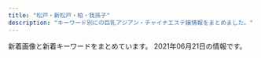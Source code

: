```yaml
---
title: "松戸・新松戸・柏・我孫子"
description: "キーワード別にの巨乳アジアン・チャイナエステ嬢情報をまとめました。"
---
```


新着画像と新着キーワードをまとめています。
2021年06月21日の情報です。

<DmmAffiliateIns />
<KeywordTable
  shops={
    [
    {
        "name": "\u685c",
        "station": "JR\u677e\u6238\u99c5\u6771\u53e3",
        "url": "http://xn--vckg5a5c7c8c1czd.biz/",
        "keywords": {
            "D": 8,
            "E": 1,
            "86": 9
        },
        "img_links": [
            "http://xn--vckg5a5c7c8c1czd.biz/img/cg10.jpg",
            "http://xn--vckg5a5c7c8c1czd.biz/img/bb.png",
            "http://xn--vckg5a5c7c8c1czd.biz/img/cg2.jpg",
            "http://xn--vckg5a5c7c8c1czd.biz/img/rect.jpg",
            "http://xn--vckg5a5c7c8c1czd.biz/img/cg9.jpg",
            "http://xn--vckg5a5c7c8c1czd.biz/img/cg7.jpg",
            "http://xn--vckg5a5c7c8c1czd.biz/img/r2.jpg",
            "http://xn--vckg5a5c7c8c1czd.biz/img/cg8.jpg",
            "http://xn--vckg5a5c7c8c1czd.biz/img/cg71.jpg",
            "http://xn--vckg5a5c7c8c1czd.biz/img/r1.jpg",
            "http://xn--vckg5a5c7c8c1czd.biz/img/acct.jpg",
            "http://xn--vckg5a5c7c8c1czd.biz/img/cg1.jpg",
            "http://xn--vckg5a5c7c8c1czd.biz/img/cg3.jpg",
            "http://xn--vckg5a5c7c8c1czd.biz/img/r4.jpg",
            "http://xn--vckg5a5c7c8c1czd.biz/img/ro1.jpg",
            "http://xn--vckg5a5c7c8c1czd.biz/img/lint.jpg",
            "http://xn--vckg5a5c7c8c1czd.biz/img/syst.jpg",
            "http://xn--vckg5a5c7c8c1czd.biz/img/cg51.jpg",
            "http://a.ests.jp/sakura/wp-content/uploads/sites/35/2021/05/cg3-1-194x300.jpg",
            "http://xn--vckg5a5c7c8c1czd.biz/img/top.jpg",
            "http://xn--vckg5a5c7c8c1czd.biz/img/stat.jpg",
            "http://xn--vckg5a5c7c8c1czd.biz/img/cg5.jpg",
            "http://xn--vckg5a5c7c8c1czd.biz/img/root.jpg",
            "http://xn--vckg5a5c7c8c1czd.biz/img/cg6.jpg",
            "http://a.ests.jp/sakura/wp-content/uploads/sites/35/2021/06/cg6-194x300.jpg",
            "http://xn--vckg5a5c7c8c1czd.biz/img/r3.jpg"
        ]
    },
    {
        "name": "\u3072\u3068\u3081\u307c\u308c",
        "station": "JR\u65b0\u516b\u67f1\u99c5",
        "url": "http://www.a-hitomebore.info/",
        "keywords": {},
        "img_links": [
            "http://www.a-hitomebore.info/img/r01.jpg",
            "http://www.a-hitomebore.info/img/m1.jpg",
            "http://www.a-hitomebore.info/img/photo.jpg",
            "http://www.a-hitomebore.info/img/sys.jpg",
            "http://www.a-hitomebore.info/img/sizuka-s.jpg",
            "http://www.a-hitomebore.info/img/room-3.jpg",
            "http://www.a-hitomebore.info/img/m2.jpg",
            "http://www.a-hitomebore.info/img/m5.jpg",
            "http://www.a-hitomebore.info/img/aya.jpg",
            "http://www.a-hitomebore.info/img/kina.jpg",
            "http://www.a-hitomebore.info/img/room-6.jpg",
            "http://www.a-hitomebore.info/img/room-2.jpg",
            "http://www.a-hitomebore.info/img/head.jpg",
            "http://www.a-hitomebore.info/img/room-4.jpg",
            "http://www.a-hitomebore.info/img/m6.jpg",
            "http://www.a-hitomebore.info/img/room-5.jpg",
            "http://www.a-hitomebore.info/img/m4.jpg",
            "http://www.a-hitomebore.info/img/sizuka.jpg",
            "http://www.a-hitomebore.info/img/m3.jpg",
            "http://www.a-hitomebore.info/img/aya-s.jpg",
            "http://www.a-hitomebore.info/img/kina03.jpg",
            "http://www.a-hitomebore.info/img/acc.jpg",
            "http://www.a-hitomebore.info/img/bodyr.jpg",
            "http://www.a-hitomebore.info/img/room-1.jpg",
            "http://www.a-hitomebore.info/img/kina-s.jpg"
        ]
    },
    {
        "name": "\u30ed\u30fc\u30e4\u30ea",
        "url": "http://roarii.esmens.com/",
        "station": "\u516b\u67f1\u99c5\u5317\u53e3",
        "img_links": [
            "http://roarii.esmens.com/css/staff/staff05-b.jpg",
            "http://roarii.esmens.com/css/staff/staff05-a.jpg",
            "http://roarii.esmens.com/css/foot-tel.png",
            "http://roarii.esmens.com/css/nav/nav-006.png",
            "http://roarii.esmens.com/css/staff/staff07-a.jpg",
            "http://roarii.esmens.com/css/staff/staff010-b.jpg",
            "http://roarii.esmens.com/css/staff/staff06-b.jpg",
            "http://roarii.esmens.com/css/nav/nav-001.png",
            "http://roarii.esmens.com/css/nav/nav-005.png",
            "http://roarii.esmens.com/css/tel.png",
            "http://roarii.esmens.com/css/topright0002.jpg",
            "http://roarii.esmens.com/css/staff/staff08-a.jpg",
            "http://roarii.esmens.com/css/nav/nav-004.png",
            "http://roarii.esmens.com/css/staff/staff07-b.jpg",
            "http://roarii.esmens.com/css/staff/staff08-b.jpg",
            "http://roarii.esmens.com/css/nav/nav-002.png",
            "http://roarii.esmens.com/css/staff/staff06-c.jpg",
            "http://roarii.esmens.com/css/nav/nav-003.png",
            "http://roarii.esmens.com/css/staff/staff010-a.jpg",
            "http://roarii.esmens.com/css/staff/staff02-a.jpg",
            "http://roarii.esmens.com/css/c001.jpg"
        ],
        "keywords": {
            "F": 3,
            "93": 1,
            "90": 1,
            "85": 1,
            "D": 2,
            "95": 2,
            "89": 1
        }
    },
    {
        "url": "http://yuen.est-u.com/",
        "name": "\u512a\u82d1",
        "keywords": {},
        "station": "\u516b\u67f1\u99c5\u5357\u53e3",
        "img_links": [
            "http://yuen.est-u.com/images/index_10.png",
            "http://yuen.est-u.com/images/index_04.png",
            "http://yuen.est-u.com/images/index_05.png",
            "http://yuen.est-u.com/images/index_12.png",
            "http://yuen.est-u.com/images/pick_08.png",
            "http://yuen.est-u.com/images/index_08.png",
            "http://yuen.est-u.com/images/staff_08.png",
            "http://yuen.est-u.com/images/04.jpg",
            "http://yuen.est-u.com/images/index_06.png",
            "http://yuen.est-u.com/images/03.jpg",
            "http://yuen.est-u.com/images/01.jpg",
            "http://yuen.est-u.com/images/02.jpg",
            "http://yuen.est-u.com/images/05.jpg"
        ]
    },
    {
        "station": "JR\u65b0\u677e\u6238\u99c5",
        "name": "\u304d\u3089\u3089",
        "url": "http://kirara.esmens.com/",
        "img_links": [
            "http://kirara.esmens.com/css/top05.jpg",
            "http://kirara.esmens.com/css/staff/staff004.jpg",
            "http://kirara.esmens.com/css/top02.jpg",
            "http://kirara.esmens.com/css/001.jpg",
            "http://kirara.esmens.com/images/call.png",
            "http://kirara.esmens.com/css/staff/staff005.jpg",
            "http://kirara.esmens.com/css/staff/staff03.jpg",
            "http://kirara.esmens.com/css/top03.jpg",
            "http://kirara.esmens.com/css/m-head02.jpg",
            "http://kirara.esmens.com/css/top004.jpg",
            "http://kirara.esmens.com/css/m-head01.jpg",
            "http://kirara.esmens.com/css/baner.jpg",
            "http://kirara.esmens.com/css/staff/staff001.jpg",
            "http://kirara.esmens.com/css/staff/staff02.jpg"
        ],
        "keywords": {
            "E": 6,
            "88": 2,
            "D": 4,
            "89": 8
        }
    },
    {
        "name": "\u7d50YUI",
        "url": "https://yui-aroma.com/",
        "img_links": [
            "https://yui-aroma.com/wp-content/uploads/2021/02/ftguyhijokijh.jpg",
            "https://yui-aroma.com/wp-content/uploads/2021/02/345678saui.jpg",
            "https://yui-aroma.com/wp-content/themes/este/img/call.png",
            "https://yui-aroma.com/wp-content/themes/este/img/3.jpg",
            "https://yui-aroma.com/wp-content/themes/este/img/tel_header.png",
            "https://yui-aroma.com/wp-content/themes/este/img/2.jpg",
            "https://yui-aroma.com/wp-content/themes/este/img/top-img02.png",
            "https://yui-aroma.com/wp-content/themes/este/img/top-img06.png",
            "https://yui-aroma.com/wp-content/uploads/2021/02/hsioaoiiaiaia.jpg",
            "https://yui-aroma.com/wp-content/themes/este/img/5.jpg",
            "https://yui-aroma.com/wp-content/themes/este/img/1.jpg",
            "https://yui-aroma.com/wp-content/uploads/2021/02/awestrdyfugi.jpg",
            "https://yui-aroma.com/wp-content/uploads/2021/02/warestdyfu.jpg",
            "https://yui-aroma.com/wp-content/uploads/2021/02/ashiojsaioaka-1.jpg",
            "https://yui-aroma.com/wp-content/uploads/2021/02/huasoijapaaa.jpg",
            "https://yui-aroma.com/wp-content/themes/este/img/6.jpg",
            "https://yui-aroma.com/wp-content/uploads/2021/02/ahuosaiaksa.jpg",
            "https://yui-aroma.com/wp-content/themes/este/img/top-img01.png",
            "https://yui-aroma.com/wp-content/uploads/2021/02/12345ftyg.jpg",
            "https://yui-aroma.com/wp-content/themes/este/img/tel_footer.png",
            "https://yui-aroma.com/wp-content/uploads/2021/02/hsaoijsoao.jpg",
            "https://yui-aroma.com/wp-content/uploads/2021/02/ftygiuhjygfhj.jpg",
            "https://yui-aroma.com/wp-content/uploads/2021/02/hsaushoiaaa.jpg",
            "https://yui-aroma.com/wp-content/uploads/2021/02/ftyghiujknknk.jpg",
            "https://yui-aroma.com/wp-content/themes/este/img/4.jpg",
            "https://yui-aroma.com/wp-content/uploads/2021/02/hsaoijaaoa.jpg",
            "https://yui-aroma.com/wp-content/themes/este/img/top-img03.png"
        ],
        "keywords": {
            "C": 18,
            "D": 24,
            "E": 3
        },
        "station": "JR\u5929\u738b\u53f0\u99c5\u5357\u53e3"
    },
    {
        "keywords": {
            "86": 36
        },
        "img_links": [
            "http://melpomene-est.xyz/images/b1.jpg",
            "http://melpomene-est.xyz/images/cg05.jpg",
            "http://melpomene-est.xyz/images/cg09.jpg",
            "http://melpomene-est.xyz/images/cg02.jpg",
            "http://melpomene-est.xyz/images/cg01.jpg",
            "http://melpomene-est.xyz/images/cg07.jpg",
            "http://melpomene-est.xyz/images/cg06.jpg",
            "http://melpomene-est.xyz/images/b3.jpg",
            "http://melpomene-est.xyz/images/cg03.jpg",
            "http://melpomene-est.xyz/images/cg10.jpg",
            "http://melpomene-est.xyz/images/b5.jpg",
            "http://melpomene-est.xyz/images/b6.jpg",
            "http://melpomene-est.xyz/images/tel.png",
            "http://melpomene-est.xyz/images/roser.png",
            "http://melpomene-est.xyz/images/cg091.jpg",
            "http://melpomene-est.xyz/images/cg08.jpg",
            "http://melpomene-est.xyz/images/rosel.png",
            "http://melpomene-est.xyz/images/b4.jpg",
            "http://melpomene-est.xyz/images/cg12.jpg",
            "http://melpomene-est.xyz/images/b2.jpg"
        ],
        "name": "\u30df\u30eb\u30ad\u30fc",
        "station": "JR\u5357\u67cf\u99c5\u897f\u53e3",
        "url": "http://melpomene-est.xyz/"
    },
    {
        "name": "Haruko",
        "keywords": {
            "D": 4,
            "E": 6
        },
        "station": "JR\u5317\u677e\u6238\u99c5\u6771\u53e3",
        "img_links": [
            "http://haruko.work/images/recruit/point_08.png",
            "http://haruko.work/images/recruit/nagare_07.png",
            "http://haruko.work/staff/miya1.jpg",
            "http://haruko.work/images/recruit/point_03.png",
            "http://haruko.work/images/mainvisual_01_s.jpg",
            "http://haruko.work/images/no_image.jpg",
            "http://haruko.work/images/recruit/req_03.jpg",
            "http://haruko.work/images/head_therapist.jpg",
            "http://haruko.work/images/recruit/point_05.png",
            "http://haruko.work/staff/mariko1.jpg",
            "http://haruko.work/images/sw_home.png",
            "http://haruko.work/images/head_interior.jpg",
            "http://haruko.work/images/trigger.jpg",
            "http://haruko.work/staff/aiko1.jpg",
            "http://haruko.work/images/icon_ranking_05.png",
            "http://haruko.work/images/mainvisual_02.jpg",
            "http://haruko.work/staff/runa1.jpg",
            "http://haruko.work/images/recruit/point_07.png",
            "http://haruko.work/images/recruit/nagare_02.jpg",
            "http://haruko.work/images/mainvisual_01.jpg",
            "http://haruko.work/images/recruit/nagare_03.jpg",
            "http://haruko.work/images/recruit/point_06.png",
            "http://haruko.work/images/icon_ranking_01.png",
            "http://haruko.work/images/recruit/message_03.png",
            "http://haruko.work/images/icon_new.png",
            "http://haruko.work/images/recruit/nagare_05.png",
            "http://haruko.work/images/recruit/nagare_01.jpg",
            "http://haruko.work/images/recruit/sp_mainvisual.jpg",
            "http://haruko.work/images/recruit/nagare_06.png",
            "http://haruko.work/staff/mika1.jpg",
            "http://haruko.work/images/recruit/point_04.png",
            "http://haruko.work/images/icon_ranking_04.png",
            "http://haruko.work/staff/haru1.jpg",
            "http://haruko.work/images/mainvisual_02_s.jpg",
            "http://haruko.work/staff/yuki1.jpg",
            "http://haruko.work/images/sw_tel.png",
            "http://haruko.work/images/recruit/point_09.png",
            "http://haruko.work/images/icon_ranking_02.png",
            "http://haruko.work/images/icon_ranking_03.png"
        ],
        "url": "http://haruko.work/"
    },
    {
        "url": "https://gakuen.jpn.vin/",
        "img_links": [
            "https://gakuen.jpn.vin/images/info.jpg",
            "https://gakuen.jpn.vin/photos/sites/26/2021/04/2021042602162756.jpeg",
            "https://gakuen.jpn.vin/images/g15.jpg",
            "https://gakuen.jpn.vin/images/g13.jpg",
            "https://gakuen.jpn.vin/photos/sites/26/2021/04/202104011926198.jpg",
            "https://gakuen.jpn.vin/photos/sites/26/2021/06/2021060616154023.jpg",
            "https://gakuen.jpn.vin/images/info2.jpg",
            "https://gakuen.jpn.vin/photos/sites/26/2021/04/2021042815432738-e1619592220684.jpeg",
            "https://gakuen.jpn.vin/images/1.jpg",
            "https://gakuen.jpn.vin/photos/sites/26/2021/04/2021040119262660.jpg",
            "https://gakuen.jpn.vin/photos/sites/26/2021/04/2021040119261822.jpg",
            "https://gakuen.jpn.vin/photos/sites/26/2021/04/2021040119262714.jpg",
            "https://gakuen.jpn.vin/photos/sites/26/2021/05/2021052515541188-e1621925662833.jpeg",
            "https://gakuen.jpn.vin/images/mobile.jpg",
            "https://gakuen.jpn.vin/images/g17.jpg",
            "https://gakuen.jpn.vin/photos/sites/26/2021/04/2021041215533438-e1618210422441.jpeg",
            "https://gakuen.jpn.vin/images/g1.jpg",
            "https://gakuen.jpn.vin/images/pick.jpg",
            "https://gakuen.jpn.vin/images/g8.jpg",
            "https://gakuen.jpn.vin/photos/sites/26/2021/04/2021041713153049-e1618632942478.jpeg",
            "https://gakuen.jpn.vin/images/g7.jpg",
            "https://gakuen.jpn.vin/images/s_link.jpg",
            "https://gakuen.jpn.vin/images/2.jpg",
            "https://gakuen.jpn.vin/images/g2.jpg",
            "https://gakuen.jpn.vin/images/news1.jpg",
            "https://gakuen.jpn.vin/images/s_cosplay.jpg",
            "https://gakuen.jpn.vin/images/s_staff.jpg",
            "https://gakuen.jpn.vin/photos/sites/26/2021/05/2021051918444085-e1621417490762.jpeg",
            "https://gakuen.jpn.vin/photos/sites/26/2021/05/202105081547405.jpg",
            "https://gakuen.jpn.vin/photos/sites/26/2021/04/2021040119262861.jpg",
            "https://gakuen.jpn.vin/images/g16.jpg",
            "https://gakuen.jpn.vin/photos/sites/26/2021/04/2021040119262085.jpg",
            "https://gakuen.jpn.vin/images/top.jpg",
            "https://gakuen.jpn.vin/photos/sites/26/2021/05/2021050615242052-e1620282269734.jpeg",
            "https://gakuen.jpn.vin/images/g10.jpg",
            "https://gakuen.jpn.vin/photos/sites/26/2021/06/202106041300311-e1622779242559.jpeg",
            "https://gakuen.jpn.vin/images/staff_bj3.jpg",
            "https://gakuen.jpn.vin/images/g3.jpg"
        ],
        "keywords": {
            "F": 4,
            "E": 8,
            "D": 2
        },
        "name": "\u516b\u67f1\u5b66\u5712",
        "station": "\u516b\u67f1\u99c5"
    },
    {
        "station": "JR\u67cf\u99c5\u897f\u53e3",
        "keywords": {
            "E": 1,
            "86": 5,
            "D": 5,
            "87": 1,
            "F": 2,
            "85": 2
        },
        "name": "\u30a8\u30f3\u30b8\u30a7\u30eb\u30d9\u30d3\u30fc",
        "url": "http://massage-est.com/",
        "img_links": [
            "http://massage-est.com/images/cg041.jpg",
            "http://massage-est.com/images/cg05.jpg",
            "http://massage-est.com/images/fla.jpg",
            "http://massage-est.com/images/sys.jpg",
            "http://massage-est.com/images/tit5.jpg",
            "http://massage-est.com/images/tit2.jpg",
            "http://massage-est.com/images/tit1.jpg",
            "http://massage-est.com/images/top.jpg",
            "http://massage-est.com/images/no.png",
            "http://massage-est.com/images/cg01.jpg",
            "http://massage-est.com/images/tit3.jpg",
            "http://massage-est.com/images/fbf.jpg",
            "http://massage-est.com/images/fbt.jpg",
            "http://massage-est.com/images/cg06.jpg",
            "http://massage-est.com/images/tit4.jpg",
            "http://massage-est.com/images/cg02.jpg",
            "http://massage-est.com/images/cg03.jpg",
            "http://massage-est.com/images/cg04.jpg"
        ]
    },
    {
        "station": "JR\u5357\u6d41\u5c71\u99c5\u5317\u53e3",
        "img_links": [
            "http://ddiamond.work/img/yaya1.jpg",
            "http://ddiamond.work/images/rec1.jpg",
            "http://ddiamond.work/images/int1.jpg",
            "http://ddiamond.work/images/int2.jpg",
            "http://ddiamond.work/images/1.jpg",
            "http://ddiamond.work/images/4.jpg",
            "http://ddiamond.work/images/news.jpg",
            "http://ddiamond.work/images/head.jpg",
            "http://ddiamond.work/images/2.jpg",
            "http://ddiamond.work/images/sys1.jpg",
            "http://ddiamond.work/img/koko1.jpg",
            "http://ddiamond.work/img/susu1.jpg",
            "http://ddiamond.work/images/rec2.jpg",
            "http://ddiamond.work/images/tel.jpg",
            "http://ddiamond.work/images/staff_t.jpg",
            "http://ddiamond.work/images/ta.jpg",
            "http://ddiamond.work/images/interior_t.jpg"
        ],
        "keywords": {},
        "url": "http://ddiamond.work/",
        "name": "\u30c0\u30a4\u30e4\u30e2\u30f3\u30c9"
    },
    {
        "station": "JR\u99ac\u6a4b\u99c5\u897f\u53e3",
        "name": "heart Peace \u99ac\u6a4b",
        "keywords": {},
        "url": "https://heartpeace-mabashi.business.site/",
        "img_links": []
    },
    {
        "keywords": {
            "C": 8
        },
        "img_links": [
            "http://ikoi-teien.info/images/a10.jpg",
            "http://ikoi-teien.info/images/a07.jpg",
            "http://ikoi-teien.info/images/zi_staff.png",
            "http://ikoi-teien.info/images/1.jpg",
            "http://ikoi-teien.info/images/tisato.jpg",
            "http://ikoi-teien.info/images/top.jpg",
            "http://ikoi-teien.info/images/g0.jpg",
            "http://ikoi-teien.info/images/a06.jpg",
            "http://ikoi-teien.info/images/mobile.jpg",
            "http://ikoi-teien.info/images/s2.jpg",
            "http://ikoi-teien.info/images/g1.jpg",
            "http://ikoi-teien.info/images/s1.jpg",
            "http://ikoi-teien.info/images/a09.jpg"
        ],
        "name": "\u61a9\u3044\u306e\u5ead\u5712",
        "url": "http://ikoi-teien.info/",
        "station": "JR\u677e\u6238\u99c5\u6771\u53e3"
    },
    {
        "station": "JR\u65b0\u516b\u67f1\u99c5",
        "img_links": [
            "http://koukoku.xyz/fairy/css/cam-01.jpg",
            "http://koukoku.xyz/fairy/images/call.png",
            "http://koukoku.xyz/fairy/css/staff/staff005-b.png",
            "http://koukoku.xyz/fairy/css/m-top004.jpg",
            "http://koukoku.xyz/fairy/css/staff/staff07-a.png",
            "http://koukoku.xyz/fairy/css/staff/staff0004-b.png",
            "http://koukoku.xyz/fairy/css/staff/staff006-b.png",
            "http://koukoku.xyz/fairy/css/staff/staff0003-b.png",
            "http://koukoku.xyz/fairy/css/foot01.jpg",
            "http://koukoku.xyz/fairy/css/m-head03.jpg"
        ],
        "keywords": {
            "91": 1,
            "95": 1,
            "F": 3,
            "85": 1,
            "90": 2,
            "C": 1,
            "D": 1
        },
        "name": "\u30d5\u30a7\u30a2\u30ea-\u30c6\u30fc\u30eb",
        "url": "http://koukoku.xyz/fairy/"
    },
    {
        "url": "http://yasashiite.estx.net/",
        "keywords": {},
        "station": "JR\u677e\u6238\u99c5\u897f\u53e3",
        "img_links": [
            "http://yasashiite.estx.net/images/a2.jpg",
            "http://yasashiite.estx.net/images/index_17.jpg",
            "http://yasashiite.estx.net/images/a9.jpg",
            "http://yasashiite.estx.net/images/staff_01.jpg",
            "http://yasashiite.estx.net/images/a8.jpg",
            "http://yasashiite.estx.net/images/index_07.jpg",
            "http://yasashiite.estx.net/images/s1.jpg",
            "http://yasashiite.estx.net/images/s2.jpg",
            "http://yasashiite.estx.net/images/k2.jpg",
            "http://yasashiite.estx.net/images/a3.jpg",
            "http://yasashiite.estx.net/images/a5.jpg",
            "http://yasashiite.estx.net/images/index_10.jpg",
            "http://yasashiite.estx.net/images/index_04.jpg",
            "http://yasashiite.estx.net/images/a1.jpg",
            "http://yasashiite.estx.net/images/s6.jpg",
            "http://yasashiite.estx.net/images/index_02.jpg",
            "http://yasashiite.estx.net/images/index_01.jpg",
            "http://yasashiite.estx.net/images/index_05.jpg",
            "http://yasashiite.estx.net/images/a6.jpg",
            "http://yasashiite.estx.net/images/index_12.jpg",
            "http://yasashiite.estx.net/images/k1.jpg",
            "http://yasashiite.estx.net/images/s5.jpg",
            "http://yasashiite.estx.net/images/staff_03.jpg",
            "http://yasashiite.estx.net/images/a10.jpg",
            "http://yasashiite.estx.net/images/s3.jpg",
            "http://yasashiite.estx.net/images/index_15.jpg",
            "http://yasashiite.estx.net/images/index_03.jpg",
            "http://yasashiite.estx.net/images/a7.jpg",
            "http://yasashiite.estx.net/images/a4.jpg",
            "http://yasashiite.estx.net/images/index_06.jpg",
            "http://yasashiite.estx.net/images/index_14.jpg"
        ],
        "name": "\u512a\u3057\u3044\u624b"
    },
    {
        "keywords": {
            "91": 1,
            "89": 2,
            "87": 2,
            "86": 2,
            "88": 1,
            "D": 5,
            "E": 3
        },
        "station": "\u516b\u67f1\u99c5",
        "url": "http://secret.rankuens.com/",
        "name": "Secret\u30fb\u30b7\u30fc\u30af\u30ec\u30c3\u30c8",
        "img_links": [
            "http://secret.rankuens.com/css/top02-left03.jpg",
            "http://secret.rankuens.com/css/nav/nav02.png",
            "http://secret.rankuens.com/css/nav/nav05.png",
            "http://secret.rankuens.com/css/nav/nav01.png",
            "http://secret.rankuens.com/css/top02-left02a.jpg",
            "http://secret.rankuens.com/css/staff/staff03.jpg",
            "http://secret.rankuens.com/css/osusume02.jpg",
            "http://secret.rankuens.com/css/nav/nav04.png",
            "http://secret.rankuens.com/css/topbottom.jpg",
            "http://secret.rankuens.com/css/nav/nav06.png",
            "http://secret.rankuens.com/css/nav/nav03.png",
            "http://secret.rankuens.com/css/staff/staff05.jpg",
            "http://secret.rankuens.com/css/head.jpg",
            "http://secret.rankuens.com/css/staff/staff02.jpg",
            "http://secret.rankuens.com/css/staff/staff08.jpg",
            "http://secret.rankuens.com/css/staff/staff04.jpg",
            "http://secret.rankuens.com/css/staff/staff06.jpg",
            "http://secret.rankuens.com/css/staff/staff01.jpg",
            "http://secret.rankuens.com/css/staff/staff07.jpg"
        ]
    },
    {
        "img_links": [
            "http://sweety-est.xyz/images/cg06.jpg",
            "http://sweety-est.xyz/images/cg01.jpg",
            "http://sweety-est.xyz/images/cg14.jpg",
            "http://sweety-est.xyz/images/cg05.jpg",
            "http://sweety-est.xyz/images/cg11.jpg",
            "http://sweety-est.xyz/images/cg08.jpg",
            "http://sweety-est.xyz/images/ri.jpg",
            "http://sweety-est.xyz/images/cg07.jpg",
            "http://sweety-est.xyz/images/now-printing.jpg",
            "http://sweety-est.xyz/images/cg02.jpg",
            "http://sweety-est.xyz/images/cg10.jpg",
            "http://sweety-est.xyz/images/20040.jpg",
            "http://sweety-est.xyz/images/8831.jpg",
            "http://sweety-est.xyz/images/mi.jpg",
            "http://sweety-est.xyz/images/cg12.jpg",
            "http://sweety-est.xyz/images/cg09.jpg",
            "http://sweety-est.xyz/images/cg03.jpg"
        ],
        "url": "http://sweety-est.xyz/",
        "name": "\u30cb\u30e3\u30f3\u30cb\u30e3\u30f3",
        "station": "JR\u6211\u5b6b\u5b50\u99c5\u5317\u53e3",
        "keywords": {
            "86": 22,
            "D": 4
        }
    },
    {
        "name": "\u604b\u6708",
        "url": "http://massage-est.tokyo/",
        "img_links": [
            "http://massage-est.tokyo/images/cg03.jpg",
            "http://massage-est.tokyo/images/staff_s.png",
            "http://massage-est.tokyo/images/cg02.jpg",
            "http://massage-est.tokyo/images/cg04.jpg",
            "http://massage-est.tokyo/images/cg01.jpg",
            "http://massage-est.tokyo/images/evetop.png",
            "http://massage-est.tokyo/images/top.png",
            "http://massage-est.tokyo/images/news.png"
        ],
        "keywords": {
            "87": 3,
            "86": 9,
            "D": 4,
            "E": 6
        },
        "station": "JR\u65b0\u677e\u6238\u99c5"
    },
    {
        "img_links": [
            "http://cucura.jpn.cm/photos/sites/38/2021/02/2021022712463364.jpg",
            "http://cucura.jpn.cm/photos/sites/38/2021/06/2021060310371011.jpg",
            "http://cucura.jpn.cm/images/s_news.jpg",
            "http://cucura.jpn.cm/photos/sites/38/2021/06/202106211513170.jpg",
            "http://cucura.jpn.cm/images/room1.jpg",
            "http://cucura.jpn.cm/images/room4.jpg",
            "http://cucura.jpn.cm/images/nbj3.jpg",
            "http://cucura.jpn.cm/photos/sites/38/2021/03/2021031510451450.jpg",
            "http://cucura.jpn.cm/images/staff_bj3.jpg",
            "http://cucura.jpn.cm/photos/sites/38/2021/04/2021041710345483.jpg",
            "http://cucura.jpn.cm/images/top.png",
            "http://cucura.jpn.cm/images/room2.jpg",
            "http://cucura.jpn.cm/photos/sites/38/2021/02/2021022313322835.jpg",
            "http://cucura.jpn.cm/photos/sites/38/2021/05/2021052418545054.jpg",
            "http://cucura.jpn.cm/photos/sites/38/2021/04/2021042114135297.jpg",
            "http://cucura.jpn.cm/images/s_staff.jpg",
            "http://cucura.jpn.cm/images/mobile.jpg",
            "http://cucura.jpn.cm/photos/sites/38/2021/05/2021053013110757.jpg",
            "http://cucura.jpn.cm/images/room3.jpg"
        ],
        "name": "Cucura \uff5e\u30ad\u30e5\u30ad\u30e5\u30e9\uff5e",
        "keywords": {
            "C": 10,
            "84": 1,
            "D": 4,
            "87": 1,
            "88": 1,
            "85": 1,
            "E": 1,
            "86": 2
        },
        "url": "http://cucura.jpn.cm/",
        "station": "JR\u67cf\u99c5\u6771\u53e3"
    },
    {
        "url": "http://massage-relax.blue/",
        "station": "JR\u67cf\u99c5\u897f\u53e3",
        "keywords": {
            "86": 9,
            "E": 1,
            "F": 1,
            "D": 7
        },
        "name": "Love\u3086\u3086",
        "img_links": [
            "http://massage-relax.blue/images/an_5_01.jpg",
            "http://massage-relax.blue/images/an_3_02.jpg",
            "http://massage-relax.blue/images/slider/slide3s.png",
            "http://massage-relax.blue/images/staff_images/cg10.jpg",
            "http://massage-relax.blue/images/staff_images/cg02.jpg",
            "http://massage-relax.blue/images/staff_images/cg051.jpg",
            "http://massage-relax.blue/images/staff_images/cg011.jpg",
            "http://massage-relax.blue/images/staff_images/cg03.jpg",
            "http://massage-relax.blue/images/ff.jpg",
            "http://massage-relax.blue/images/staff_images/cg07.jpg",
            "http://massage-relax.blue/images/slider/slide2.png",
            "http://massage-relax.blue/images/staff_images/cg101.jpg",
            "http://massage-relax.blue/images/an_6_02.jpg",
            "http://massage-relax.blue/images/slider/slide3.png",
            "http://massage-relax.blue/images/an_2_01.jpg",
            "http://massage-relax.blue/images/slider/slide2s.png",
            "http://massage-relax.blue/images/staff_images/cg031.jpg",
            "http://massage-relax.blue/images/slider/slide1s.png",
            "http://massage-relax.blue/images/staff_images/cg08.jpg",
            "http://massage-relax.blue/images/staff_images/cg01.jpg",
            "http://massage-relax.blue/images/staff_images/cg05.jpg",
            "http://massage-relax.blue/images/an_6_01.jpg",
            "http://massage-relax.blue/images/an_5_02.jpg",
            "http://massage-relax.blue/images/index_01.jpg",
            "http://massage-relax.blue/images/no.png",
            "http://massage-relax.blue/images/staff_images/cg071.jpg",
            "http://massage-relax.blue/images/an_2_02.jpg",
            "http://massage-relax.blue/images/an_3_01.jpg",
            "http://massage-relax.blue/images/staff_images/cg102.jpg",
            "http://massage-relax.blue/images/staff_images/cg09.jpg",
            "http://massage-relax.blue/images/an_4_02.jpg",
            "http://massage-relax.blue/images/an_1_02.jpg",
            "http://massage-relax.blue/images/slider/slide1.png",
            "http://massage-relax.blue/images/staff_images/cg06.jpg",
            "http://massage-relax.blue/images/an_1_01.jpg",
            "http://massage-relax.blue/images/an_4_01.jpg",
            "http://massage-relax.blue/images/staff_images/cg072.jpg"
        ]
    },
    {
        "url": "http://www.rakuraku-abiko.xyz/",
        "img_links": [
            "http://www.rakuraku-abiko.xyz/images/index-tiba_04.jpg",
            "http://www.rakuraku-abiko.xyz/images/staff/coco.jpg",
            "http://www.rakuraku-abiko.xyz/images/staff/ready.jpg",
            "http://www.rakuraku-abiko.xyz/images/staff/yuki.jpg",
            "http://www.rakuraku-abiko.xyz/images/index-tiba_07.jpg",
            "http://www.rakuraku-abiko.xyz/images/staff/eri.jpg",
            "http://www.rakuraku-abiko.xyz/images/staff/nana.jpg",
            "http://www.rakuraku-abiko.xyz/images/index-tiba_02.jpg",
            "http://www.rakuraku-abiko.xyz/images/index-tiba_09.jpg",
            "http://www.rakuraku-abiko.xyz/images/nav/nav-job.jpg",
            "http://www.rakuraku-abiko.xyz/images/staff/staff.jpg",
            "http://www.rakuraku-abiko.xyz/images/nav/nav-sys.jpg",
            "http://www.rakuraku-abiko.xyz/images/nav/nav-staff.jpg",
            "http://www.rakuraku-abiko.xyz/images/index-tiba_13.jpg",
            "http://www.rakuraku-abiko.xyz/images/index-tiba_10.jpg"
        ],
        "name": "\u697d\u697d",
        "station": "JR\u6211\u5b6b\u5b50\u99c5\u5357\u53e3",
        "keywords": {}
    },
    {
        "name": "\u30c1\u30e3\u30fc\u30df\u30f3\u30b0\u30b9\u30da\u30fc\u30b9",
        "keywords": {},
        "url": "http://angelalove.este88.com/",
        "station": "JR\u67cf\u99c5\u6771\u53e3",
        "img_links": [
            "http://angelalove.este88.com/gals/koko3.jpg",
            "http://angelalove.este88.com/gals/rina1.jpg",
            "http://angelalove.este88.com/gals/saki1.jpg",
            "http://angelalove.este88.com/gals/hime.jpg",
            "http://angelalove.este88.com/gals/sayuri1.jpg",
            "http://angelalove.este88.com/images/top02.jpg",
            "http://angelalove.este88.com/images/info5.jpg",
            "http://angelalove.este88.com/images/info3.jpg",
            "http://angelalove.este88.com/gals/nami2.jpg",
            "http://angelalove.este88.com/gals/koko2.jpg",
            "http://angelalove.este88.com/images/info.png",
            "http://angelalove.este88.com/gals/koko1.jpg",
            "http://angelalove.este88.com/images/topinfo.jpg",
            "http://angelalove.este88.com/images/info1.jpg",
            "http://angelalove.este88.com/gals/yuna1.jpg",
            "http://angelalove.este88.com/images/info2.jpg",
            "http://angelalove.este88.com/gals/hina1.jpg",
            "http://angelalove.este88.com/images/s_news.png",
            "http://angelalove.este88.com/images/top01.jpg",
            "http://angelalove.este88.com/gals/nami1.jpg",
            "http://angelalove.este88.com/gals/kaori1.jpg",
            "http://angelalove.este88.com/images/s_staff.png"
        ]
    },
    {
        "img_links": [
            "http://www.no1-massage.xyz/images/news.jpg",
            "http://www.no1-massage.xyz/files/017.jpg",
            "http://www.no1-massage.xyz/files/021.jpg",
            "http://www.no1-massage.xyz/files/035.jpg",
            "http://www.no1-massage.xyz/files/034-02.jpg",
            "http://www.no1-massage.xyz/files/024-02.jpg",
            "http://www.no1-massage.xyz/files/021-02.jpg",
            "http://www.no1-massage.xyz/files/025-02.jpg",
            "http://www.no1-massage.xyz/files/033.jpg",
            "http://www.no1-massage.xyz/files/017-02.jpg",
            "http://www.no1-massage.xyz/files/029.jpg",
            "http://www.no1-massage.xyz/files/024.jpg",
            "http://www.no1-massage.xyz/files/032-02.jpg",
            "http://www.no1-massage.xyz/files/026-02.jpg",
            "http://www.no1-massage.xyz/files/022-02.jpg",
            "http://www.no1-massage.xyz/files/035-02.jpg",
            "http://www.no1-massage.xyz/files/030.jpg",
            "http://www.no1-massage.xyz/files/030-02.jpg",
            "http://www.no1-massage.xyz/images/link_s.png",
            "http://www.no1-massage.xyz/files/028.jpg",
            "http://www.no1-massage.xyz/files/034.jpg",
            "http://www.no1-massage.xyz/files/032.jpg",
            "http://www.no1-massage.xyz/files/020.jpg",
            "http://www.no1-massage.xyz/images/staff_s.png",
            "http://www.no1-massage.xyz/images/top.png",
            "http://www.no1-massage.xyz/files/037-02.jpg",
            "http://www.no1-massage.xyz/files/037.jpg",
            "http://www.no1-massage.xyz/files/026.jpg",
            "http://www.no1-massage.xyz/files/029-02.jpg",
            "http://www.no1-massage.xyz/files/036.jpg",
            "http://www.no1-massage.xyz/files/022.jpg",
            "http://www.no1-massage.xyz/files/025.jpg",
            "http://www.no1-massage.xyz/files/033-02.jpg",
            "http://www.no1-massage.xyz/files/027.jpg",
            "http://www.no1-massage.xyz/files/036-02.jpg",
            "http://www.no1-massage.xyz/files/020-02.jpg",
            "http://www.no1-massage.xyz/files/012-02.jpg",
            "http://www.no1-massage.xyz/files/012.jpg",
            "http://www.no1-massage.xyz/files/028-02.jpg",
            "http://www.no1-massage.xyz/files/027-02.jpg"
        ],
        "keywords": {
            "C": 8,
            "84": 2,
            "F": 2,
            "D": 26,
            "87": 14,
            "85": 2,
            "88": 2,
            "86": 12,
            "83": 4
        },
        "station": "\u938c\u30f6\u8c37\u99c5\u6771\u53e3",
        "url": "http://www.no1-massage.xyz/",
        "name": "No.1 -\u30ca\u30f3\u30d0\u30fc\u30ef\u30f3-"
    },
    {
        "img_links": [
            "http://www.f-relax.info/images/upload/9e5569f2e80ca2f1.jpg",
            "http://www.f-relax.info/s/images/icon_tel.png",
            "http://www.f-relax.info/images/upload/thumb/50efc8d98a88b6e4.jpg",
            "http://www.f-relax.info/images/upload/b2788b7186dc01bc.jpg",
            "http://www.f-relax.info/images/upload/261451228020b8ac.jpg",
            "http://www.f-relax.info/images/index_15.jpg",
            "http://www.f-relax.info/images/upload/d7f4cbf6691ac12e.jpg",
            "http://www.f-relax.info/images/rec.jpg",
            "http://www.f-relax.info/images/index_18.jpg",
            "http://www.f-relax.info/images/icon_tel.png",
            "http://www.f-relax.info/images/upload/cc99e33471ca4497.jpg",
            "http://www.f-relax.info/images/upload/thumb/fe8ffcda2a9e6d0c.jpg",
            "http://www.f-relax.info/images/info_15.jpg",
            "http://www.f-relax.info/images/icon_covergirl.png",
            "http://www.f-relax.info/s/images/icon_topics.png",
            "http://www.f-relax.info/images/upload/thumb/06d312c8ef897f57.jpg",
            "http://www.f-relax.info/images/upload/thumb/f3d7b39c6d7abb73.jpg",
            "http://www.f-relax.info/images/upload/thumb/e453e3ea4fb35a5d.jpg",
            "http://www.f-relax.info/images/upload/thumb/5a2e6e19462584a5.jpg",
            "http://www.f-relax.info/images/index_11.jpg",
            "http://www.f-relax.info/images/index_08.jpg",
            "http://www.f-relax.info/images/upload/thumb/ea6361498f69fd6d.jpg",
            "http://www.f-relax.info/images/03.jpg",
            "http://www.f-relax.info/images/index_14.jpg",
            "http://www.f-relax.info/images/r04.jpg",
            "http://www.f-relax.info/images/upload/thumb/d7f4cbf6691ac12e.jpg",
            "http://www.f-relax.info/images/04.jpg",
            "http://www.f-relax.info/images/upload/thumb/cc99e33471ca4497.jpg",
            "http://www.f-relax.info/images/upload/thumb/6dfdb0bfcfd9c1f5.jpg",
            "http://www.f-relax.info/images/index_19.jpg",
            "http://www.f-relax.info/images/upload/thumb/169794904bc8bb96.jpg",
            "http://www.f-relax.info/images/icon_topics.png",
            "http://www.f-relax.info/images/upload/7671fb5373806ec5.jpg",
            "http://www.f-relax.info/images/upload/169794904bc8bb96.jpg",
            "http://www.f-relax.info/images/02.jpg",
            "http://www.f-relax.info/images/upload/thumb/b9878b9ef72df6a4.jpg",
            "http://www.f-relax.info/images/upload/thumb/9e5569f2e80ca2f1.jpg",
            "http://www.f-relax.info/images/upload/thumb/b4a26ca05246874e.jpg",
            "http://www.f-relax.info/images/upload/74cead40c075ac87.jpg",
            "http://www.f-relax.info/s/images/icon_top.png",
            "http://www.f-relax.info/images/upload/f3d7b39c6d7abb73.jpg",
            "http://www.f-relax.info/images/index_02.jpg",
            "http://www.f-relax.info/images/index_06.jpg",
            "http://www.f-relax.info/images/index_07.jpg",
            "http://www.f-relax.info/images/index_09.jpg",
            "http://www.f-relax.info/images/upload/5a2e6e19462584a5.jpg",
            "http://www.f-relax.info/images/icon_top.png",
            "http://www.f-relax.info/images/index_03.jpg",
            "http://www.f-relax.info/girl/09.jpg",
            "http://www.f-relax.info/images/index_04.jpg",
            "http://www.f-relax.info/images/upload/thumb/74cead40c075ac87.jpg",
            "http://www.f-relax.info/images/r03.jpg",
            "http://www.f-relax.info/s/images/icon_info.png",
            "http://www.f-relax.info/images/upload/thumb/348a80b9eaf5af17.jpg",
            "http://www.f-relax.info/images/upload/thumb/bcd6f84a5b94eef3.jpg",
            "http://www.f-relax.info/images/upload/thumb/8cf46674946522a3.jpg",
            "http://www.f-relax.info/images/r02.jpg",
            "http://www.f-relax.info/images/01.jpg",
            "http://www.f-relax.info/images/index_01.jpg",
            "http://www.f-relax.info/images/upload/thumb/e03f2f3e70db9765.jpg",
            "http://www.f-relax.info/images/icon_staff.png",
            "http://www.f-relax.info/s/images/icon_staff.png",
            "http://www.f-relax.info/images/upload/thumb/7671fb5373806ec5.jpg",
            "http://www.f-relax.info/images/upload/ea6361498f69fd6d.jpg",
            "http://www.f-relax.info/images/icon_info.png",
            "http://www.f-relax.info/images/index_05.jpg",
            "http://www.f-relax.info/images/acc_01.jpg",
            "http://www.f-relax.info/images/r01.jpg",
            "http://www.f-relax.info/images/rec_15.jpg",
            "http://www.f-relax.info/images/upload/thumb/b2788b7186dc01bc.jpg",
            "http://www.f-relax.info/images/upload/thumb/22a60a64e55c8ac5.jpg",
            "http://www.f-relax.info/images/upload/thumb/e14b15ba5dcba53e.jpg",
            "http://www.f-relax.info/images/staff_15.jpg",
            "http://www.f-relax.info/images/upload/thumb/2c3e8d2ff71e3e7d.jpg",
            "http://www.f-relax.info/images/upload/e03f2f3e70db9765.jpg",
            "http://www.f-relax.info/images/upload/thumb/261451228020b8ac.jpg",
            "http://www.f-relax.info/images/upload/thumb/b35205931d430e00.jpg",
            "http://www.f-relax.info/images/index_10.jpg",
            "http://www.f-relax.info/girl/01.jpg",
            "http://www.f-relax.info/images/line.jpg",
            "http://www.f-relax.info/images/upload/thumb/b2fbaab04713ae61.jpg",
            "http://www.f-relax.info/images/index_13.jpg"
        ],
        "keywords": {
            "88": 2,
            "85": 12,
            "89": 8,
            "\u4e73": 1,
            "C": 12,
            "E": 3,
            "D": 10,
            "83": 2,
            "\u80f8": 1
        },
        "name": "\u98a8\u697d\u91cc",
        "url": "http://www.f-relax.info/",
        "station": "JR\u65b0\u677e\u6238\u99c5"
    },
    {
        "station": "JR\u677e\u6238\u99c5\u6771\u53e3",
        "name": "\u697d\u5712",
        "keywords": {},
        "url": "http://msg-rlx.com/",
        "img_links": [
            "http://msg-rlx.com/images/shop02.jpg",
            "http://msg-rlx.com/images/top.jpg",
            "http://msg-rlx.com/staff/ai/01.jpg",
            "http://msg-rlx.com/staff/saki/01.jpg",
            "http://msg-rlx.com/images/s_pick.jpg",
            "http://msg-rlx.com/staff/mimi/01.jpg",
            "http://msg-rlx.com/images/shop04.jpg",
            "http://msg-rlx.com/staff/an/01.jpg",
            "http://msg-rlx.com/images/s_news.jpg",
            "http://msg-rlx.com/images/shop01.jpg",
            "http://msg-rlx.com/images/shop03.jpg",
            "http://msg-rlx.com/images/s_staff.jpg",
            "http://msg-rlx.com/staff/mei/01.jpg",
            "http://msg-rlx.com/staff/rumi/01.jpg"
        ]
    },
    {
        "station": "JR\u67cf\u99c5\u6771\u53e3",
        "url": "http://chun.relaxjp.com/",
        "keywords": {
            "90": 2,
            "E": 1,
            "G": 1,
            "89": 1,
            "92": 1,
            "85": 3,
            "84": 1,
            "D": 2,
            "C": 3
        },
        "name": "\u67cf Spring",
        "img_links": [
            "http://chun.relaxjp.com/css/osusume-08.png",
            "http://chun.relaxjp.com/css/top-right0003.png",
            "http://chun.relaxjp.com/css/staff/staff004-b.png",
            "http://chun.relaxjp.com/css/staff/staff16-b.png",
            "http://chun.relaxjp.com/css/tel01.png",
            "http://chun.relaxjp.com/css/nav/change-002.jpg",
            "http://chun.relaxjp.com/css/nav/nav-005.jpg",
            "http://chun.relaxjp.com/css/nav/nav-002.jpg",
            "http://chun.relaxjp.com/css/staff/staff007-a.png",
            "http://chun.relaxjp.com/css/staff/staff0012-b.png",
            "http://chun.relaxjp.com/css/huabian.png",
            "http://chun.relaxjp.com/css/staff/staff0010-b.png",
            "http://chun.relaxjp.com/css/nav/change-005.jpg",
            "http://chun.relaxjp.com/css/top-right03.png",
            "http://chun.relaxjp.com/css/staff/staff16-a.png",
            "http://chun.relaxjp.com/css/nav/change-004.jpg",
            "http://chun.relaxjp.com/css/staff/staff15-a.png",
            "http://chun.relaxjp.com/css/staff/staff010-a.png",
            "http://chun.relaxjp.com/css/staff/staff004-a.png",
            "http://chun.relaxjp.com/css/staff/staff002-a.png",
            "http://chun.relaxjp.com/css/nav/nav-001.jpg",
            "http://chun.relaxjp.com/css/staff/staff007-b.png",
            "http://chun.relaxjp.com/css/nav/nav-006.jpg",
            "http://chun.relaxjp.com/css/nav/nav-003.jpg",
            "http://chun.relaxjp.com/css/staff/staff15-b.png",
            "http://chun.relaxjp.com/css/staff-left01.png",
            "http://chun.relaxjp.com/css/nav/change-001.jpg",
            "http://chun.relaxjp.com/css/staff/staff21-a.png",
            "http://chun.relaxjp.com/css/top-left02.png",
            "http://chun.relaxjp.com/css/nav/nav-004.jpg",
            "http://chun.relaxjp.com/css/nav/change-003.jpg",
            "http://chun.relaxjp.com/css/nav/change-006.jpg",
            "http://chun.relaxjp.com/css/staff/staff002-b.png"
        ]
    },
    {
        "station": "\u5357\u6d41\u5c71\u99c5A1\u51fa\u53e3",
        "img_links": [
            "http://www.secret.mensest.com/files/002.jpg",
            "http://www.secret.mensest.com/files/002-02.jpg",
            "http://www.secret.mensest.com/files/003-03.jpg",
            "http://www.secret.mensest.com/files/001.jpg",
            "http://www.secret.mensest.com/files/003.jpg",
            "http://www.secret.mensest.com/files/001-03.jpg",
            "http://www.secret.mensest.com/files/003-02.jpg",
            "http://www.secret.mensest.com/files/002-03.jpg",
            "http://www.secret.mensest.com/files/001-02.jpg",
            "http://www.secret.mensest.com/img/about_me.jpg",
            "http://www.secret.mensest.com/img/featured_post.jpg"
        ],
        "name": "Secret \uff5e\u30b7\u30fc\u30af\u30ec\u30c3\u30c8\uff5e",
        "url": "http://www.secret.mensest.com/",
        "keywords": {
            "D": 36,
            "87": 36
        }
    },
    {
        "keywords": {},
        "name": "\u30c8\u30de\u30c8\uff5eTomato",
        "station": "JR\u677e\u6238\u99c5",
        "img_links": [],
        "url": "http://hi-msg.com/tomato2/"
    },
    {
        "keywords": {
            "C": 9
        },
        "url": "http://www.e-lstar.com/",
        "name": "\u30a2\u30ab\u30b9\u30ea\u3086\u304b\u308a",
        "station": "JR\u5357\u67cf\u99c5\u897f\u53e3",
        "img_links": [
            "http://www.e-lstar.com/pic/top.jpg",
            "http://www.e-lstar.com/img/head.png",
            "http://www.e-lstar.com/staff/yuka/01.png",
            "http://www.e-lstar.com/staff/mimi/01.png",
            "http://www.e-lstar.com/i/files/homeimg.jpg",
            "http://www.e-lstar.com/staff/emi/01.png",
            "http://www.e-lstar.com/staff/miki/01.png",
            "http://www.e-lstar.com/img/tea.png",
            "http://www.e-lstar.com/staff/lee/01.png",
            "http://www.e-lstar.com/img/mess.png",
            "http://www.e-lstar.com/staff/momo/01.png"
        ]
    },
    {
        "station": "JR\u65b0\u516b\u67f1\u99c5",
        "url": "http://honpu.estheya.com/",
        "name": "\u30cf\u30c3\u30d4\u30fc\u672c\u8217",
        "keywords": {
            "C": 3,
            "88": 1,
            "87": 2
        },
        "img_links": [
            "http://honpu.estheya.com/css/top0001-b.jpg",
            "http://honpu.estheya.com/css/nav/nav-002.png",
            "http://honpu.estheya.com/css/staff/staff01.jpg",
            "http://honpu.estheya.com/css/staff/staff02-a.jpg",
            "http://honpu.estheya.com/css/nav/nav-001.png",
            "http://honpu.estheya.com/css/staff/staff02.jpg",
            "http://honpu.estheya.com/css/nav/nav-004.png",
            "http://honpu.estheya.com/css/staff/staff03.jpg",
            "http://honpu.estheya.com/css/staff/staff03-a.jpg",
            "http://honpu.estheya.com/css/staff/staff01-a.jpg",
            "http://honpu.estheya.com/css/nav/nav-006.png",
            "http://honpu.estheya.com/css/nav/nav-005.png",
            "http://honpu.estheya.com/css/nav/nav-003.png",
            "http://honpu.estheya.com/css/tel.png"
        ]
    },
    {
        "keywords": {},
        "name": "\u305d\u3070\u306b\u3044\u308b\u306d",
        "img_links": [
            "http://sobaniirune.iest.jp/images/top/top_01.jpg",
            "http://sobaniirune.iest.jp/images/top/top_02.jpg",
            "http://sobaniirune.iest.jp/images/staff_image/staf_04a.jpg",
            "http://sobaniirune.iest.jp/images/page_top.png",
            "http://sobaniirune.iest.jp/images/top/top_05.jpg",
            "http://sobaniirune.iest.jp/images/top/top_04.jpg",
            "http://sobaniirune.iest.jp/images/top/top_06.jpg",
            "http://sobaniirune.iest.jp/images/top/top_03.jpg",
            "http://sobaniirune.iest.jp/images/top/top_08.png",
            "http://sobaniirune.iest.jp/images/home/top.jpg"
        ],
        "url": "http://sobaniirune.iest.jp/",
        "station": "JR\u99ac\u6a4b\u99c5\u897f\u53e3"
    },
    {
        "station": "JR\u677e\u6238\u99c5\u6771\u53e3",
        "img_links": [],
        "keywords": {},
        "url": "http://pinky.ests.jp/",
        "name": "Pinky"
    },
    {
        "name": "Happy\uff5e \u30cf\u30c3\u30d4\u30fc\uff5e",
        "station": "JR\u6211\u5b6b\u5b50\u99c5\u5357\u53e3",
        "img_links": [
            "http://www.happy.esturl.com/img/ttl_news.png",
            "http://www.happy.esturl.com/img/pickup.jpg",
            "http://www.happy.esturl.com/files/001.jpg",
            "http://www.happy.esturl.com/files/003.jpg",
            "http://www.happy.esturl.com/files/004.jpg",
            "http://www.happy.esturl.com/img/goback.jpg",
            "http://www.happy.esturl.com/img/ttl_info.png",
            "http://www.happy.esturl.com/img/btn_blog.png",
            "http://www.happy.esturl.com/img/btn_side_mobile.jpg",
            "http://www.happy.esturl.com/img/header02.png"
        ],
        "url": "http://www.happy.esturl.com/",
        "keywords": {
            "D": 4,
            "C": 13,
            "87": 4,
            "85": 2
        }
    },
    {
        "name": "MasKINGDOM\uff5e\u30de\u30b9\u30ad\u30f3\u30b0\u30c0\u30e0",
        "keywords": {
            "E": 10,
            "89": 4,
            "88": 2,
            "84": 2,
            "87": 2
        },
        "url": "http://www.maskingdom.esturl.com/",
        "img_links": [
            "http://www.maskingdom.esturl.com/images/top-left01.jpg",
            "http://www.maskingdom.esturl.com/images/m-top-right03.jpg",
            "http://www.maskingdom.esturl.com/files/001.jpg",
            "http://www.maskingdom.esturl.com/files/007-02.jpg",
            "http://www.maskingdom.esturl.com/files/007.jpg",
            "http://www.maskingdom.esturl.com/photo_news/upimg/285016094d276293d8_0.jpg",
            "http://www.maskingdom.esturl.com/files/003.jpg",
            "http://www.maskingdom.esturl.com/files/003-02.jpg",
            "http://www.maskingdom.esturl.com/images/m-left.jpg",
            "http://www.maskingdom.esturl.com/files/002-02.jpg",
            "http://www.maskingdom.esturl.com/images/m-top-right04.jpg",
            "http://www.maskingdom.esturl.com/files/001-02.jpg",
            "http://www.maskingdom.esturl.com/images/m-right.jpg",
            "http://www.maskingdom.esturl.com/files/006.jpg",
            "http://www.maskingdom.esturl.com/images/m-yejiao.jpg",
            "http://www.maskingdom.esturl.com/images/m-top02.jpg",
            "http://www.maskingdom.esturl.com/files/006-02.jpg",
            "http://www.maskingdom.esturl.com/images/m-top-right01.jpg",
            "http://www.maskingdom.esturl.com/images/m-top03.jpg",
            "http://www.maskingdom.esturl.com/images/m-head.jpg",
            "http://www.maskingdom.esturl.com/photo_news/upimg/32307609b15ae3c79e_1.jpg",
            "http://www.maskingdom.esturl.com/images/call.png",
            "http://www.maskingdom.esturl.com/images/m-top-right02.jpg",
            "http://www.maskingdom.esturl.com/files/002.jpg",
            "http://www.maskingdom.esturl.com/photo_news/upimg/32307609b15ae3c79e_0.jpg"
        ],
        "station": "JR\u67cf\u99c5\u6771\u53e3"
    },
    {
        "name": "Rose Sea",
        "img_links": [
            "http://rosesea.info/img/st12.jpg",
            "http://rosesea.info/img/st7.jpg",
            "http://rosesea.info/img/sta9.jpg",
            "http://rosesea.info/i/img/sta7.jpg",
            "http://rosesea.info/img/st9.jpg",
            "http://rosesea.info/img/s11.jpg",
            "http://rosesea.info/img/sta5.jpg",
            "http://rosesea.info/i/img/sta9.jpg",
            "http://rosesea.info/i/img/sta1.jpg",
            "http://rosesea.info/i/img/r1.jpg",
            "http://rosesea.info/i/img/acc.jpg",
            "http://rosesea.info/img/s13.jpg",
            "http://rosesea.info/i/img/sta13.jpg",
            "http://rosesea.info/i/img/sta5.jpg",
            "http://rosesea.info/i/img/r4.jpg",
            "http://rosesea.info/img/sta7.jpg",
            "http://rosesea.info/img/sta11.jpg",
            "http://rosesea.info/i/img/r2.jpg",
            "http://rosesea.info/img/st4.jpg",
            "http://rosesea.info/img/s9.jpg",
            "http://rosesea.info/img/sta12.jpg",
            "http://rosesea.info/i/img/sta10.jpg",
            "http://rosesea.info/img/mo.png",
            "http://rosesea.info/img/s8.jpg",
            "http://rosesea.info/i/img/sta6.jpg",
            "http://rosesea.info/i/img/sta4.jpg",
            "http://rosesea.info/img/st6.jpg",
            "http://rosesea.info/img/s5.jpg",
            "http://rosesea.info/i/img/sta12.jpg",
            "http://rosesea.info/i/img/sta2.jpg",
            "http://rosesea.info/img/sta3.jpg",
            "http://rosesea.info/img/st11.jpg",
            "http://rosesea.info/img/sta8.jpg",
            "http://rosesea.info/img/st1.jpg",
            "http://rosesea.info/img/s6.jpg",
            "http://rosesea.info/img/s10.jpg",
            "http://rosesea.info/img/st05.jpg",
            "http://rosesea.info/img/sta10.jpg",
            "http://rosesea.info/img/s12.jpg",
            "http://rosesea.info/i/img/r3.jpg",
            "http://rosesea.info/img/sta1.jpg",
            "http://rosesea.info/img/sta13.jpg",
            "http://rosesea.info/img/st5.jpg",
            "http://rosesea.info/img/botton.jpg",
            "http://rosesea.info/img/st10.jpg",
            "http://rosesea.info/i/img/sta3.jpg",
            "http://rosesea.info/img/sta6.jpg",
            "http://rosesea.info/img/sta4.jpg",
            "http://rosesea.info/img/fla.jpg",
            "http://rosesea.info/img/s7.jpg",
            "http://rosesea.info/img/st13.jpg",
            "http://rosesea.info/img/r9.jpg",
            "http://rosesea.info/img/st3.jpg",
            "http://rosesea.info/img/st8.jpg",
            "http://rosesea.info/i/img/sta11.jpg",
            "http://rosesea.info/i/img/sta8.jpg"
        ],
        "station": "JR\u65b0\u677e\u6238\u99c5",
        "keywords": {
            "88": 1,
            "84": 2,
            "F": 1,
            "D": 7,
            "E": 2,
            "87": 2,
            "86": 7,
            "C": 21
        },
        "url": "http://rosesea.info/"
    },
    {
        "img_links": [],
        "station": "JR\u67cf\u99c5\u5357\u53e3",
        "keywords": {},
        "url": "http://more.esthe.me/",
        "name": "MORE\u30fb\u30e2\u30a2"
    },
    {
        "name": "\u30ad\u30e5\u30fc\u30c8\u30ac\u30fc\u30eb",
        "station": "JR\u67cf\u99c5\u6771\u53e3",
        "keywords": {},
        "url": "http://cutegirl.este88.com/",
        "img_links": [
            "http://cutegirl.este88.com/images/sys1.jpg",
            "http://cutegirl.este88.com/images/esthe3.jpg",
            "http://cutegirl.este88.com/girl/minami1.jpg",
            "http://cutegirl.este88.com/images/esthe2.jpg",
            "http://cutegirl.este88.com/images/footer-l.png",
            "http://cutegirl.este88.com/girl/sakura1.jpg",
            "http://cutegirl.este88.com/images/main-sp.jpg",
            "http://cutegirl.este88.com/images/staff_t.jpg",
            "http://cutegirl.este88.com/girl/arisa1.jpg",
            "http://cutegirl.este88.com/images/kp.png",
            "http://cutegirl.este88.com/images/home.png",
            "http://cutegirl.este88.com/girl/aika1.jpg",
            "http://cutegirl.este88.com/images/footer-r.png",
            "http://cutegirl.este88.com/images/main1.jpg",
            "http://cutegirl.este88.com/girl/miyuki1.jpg",
            "http://cutegirl.este88.com/images/staff.png",
            "http://cutegirl.este88.com/images/interior_t.jpg",
            "http://cutegirl.este88.com/images/sys2.jpg",
            "http://cutegirl.este88.com/images/esthe1.jpg"
        ]
    },
    {
        "url": "https://sumire08.com/",
        "name": "\u3059\u307f\u308c",
        "img_links": [
            "https://sumire08.com/wp-content/uploads/2019/07/0198D22C-A5E9-448B-8246-2D1FD87415E9-160x90.jpeg",
            "https://sumire08.com/wp-content/uploads/2020/09/DC01A3CA-FF4D-4AC3-8B2E-1519635952C3-160x90.jpeg",
            "https://sumire08.com/wp-content/uploads/2019/05/S__2785293.jpg",
            "https://sumire08.com/wp-content/uploads/2019/09/top_03.jpg",
            "https://sumire08.com/wp-content/uploads/2019/07/1B69056E-3F5C-4E99-8B7F-71E6004F2AB9-160x90.jpeg",
            "https://sumire08.com/wp-content/uploads/2019/06/EB745AF9-1651-4266-B473-E84442AAE4A6.jpeg",
            "https://sumire08.com/wp-content/uploads/2019/03/gahag-0115202049.jpg",
            "https://sumire08.com/wp-content/uploads/2019/03/GK059_350A.jpg",
            "https://sumire08.com/wp-content/uploads/2019/06/4D842BE5-A516-461E-84CF-083FDE3D5314-160x90.jpeg",
            "https://sumire08.com/wp-content/uploads/2020/02/6BF2E039-EC6F-44C1-AB74-DE9051AEAC7D-160x90.jpeg",
            "https://sumire08.com/wp-content/uploads/2019/07/1B69056E-3F5C-4E99-8B7F-71E6004F2AB9-300x180.jpeg",
            "https://sumire08.com/wp-content/uploads/2020/09/83419704-8AFB-4BAF-B5EC-E2B52BD5DF7C-120x68.jpeg",
            "https://sumire08.com/wp-content/uploads/2020/09/74EB8777-E396-43D8-8098-FFF449CF98DB-644x1024.jpeg",
            "https://sumire08.com/wp-content/uploads/2019/06/88DA8E06-DC87-471F-97D2-9B35F6C1EAF9-320x180.jpeg",
            "https://sumire08.com/wp-content/uploads/2020/09/83419704-8AFB-4BAF-B5EC-E2B52BD5DF7C-320x180.jpeg",
            "https://sumire08.com/wp-content/uploads/2019/12/DF8A2798-2499-4D49-9A9B-F667ADE3EC76-160x90.jpeg",
            "https://sumire08.com/wp-content/uploads/2019/03/bk004-1.jpg",
            "https://sumire08.com/wp-content/uploads/2020/02/6BF2E039-EC6F-44C1-AB74-DE9051AEAC7D-120x68.jpeg",
            "https://sumire08.com/wp-content/uploads/2020/01/345F71DC-DE68-446D-B19D-93DC50E55B5C-160x90.jpeg",
            "https://sumire08.com/wp-content/uploads/2019/03/115B6666-0EEA-400C-8F3B-1DAD25D44641-160x90.jpeg",
            "https://sumire08.com/wp-content/uploads/2019/06/EB745AF9-1651-4266-B473-E84442AAE4A6-120x68.jpeg",
            "https://sumire08.com/wp-content/uploads/2019/06/EB745AF9-1651-4266-B473-E84442AAE4A6-320x180.jpeg",
            "https://sumire08.com/wp-content/uploads/2021/03/BEAB89DD-36A4-430C-86AF-25C6D5175B56-160x90.png",
            "https://sumire08.com/wp-content/uploads/2019/03/\u30ab\u30e9\u30e0\u51852.jpg",
            "https://sumire08.com/wp-content/uploads/2019/11/CB7C5602-C72C-4411-B9CC-01716D5C20FF.jpeg",
            "https://sumire08.com/wp-content/uploads/2019/03/1150EB8A-7284-4825-AF6E-AAD665667452.jpeg",
            "https://sumire08.com/wp-content/themes/cocoon-master/images/no-image-160.png",
            "https://sumire08.com/wp-content/uploads/2019/03/8061AAED-5A22-454C-9644-258D4AAA56D9.jpeg",
            "https://sumire08.com/wp-content/uploads/2019/07/1B69056E-3F5C-4E99-8B7F-71E6004F2AB9-300x200.jpeg",
            "https://sumire08.com/wp-content/uploads/2020/09/C4AAD404-2CE0-491A-A0AB-7658AD4D3871-160x90.jpeg",
            "https://sumire08.com/wp-content/uploads/2019/03/5BF21ED1-6E3F-40F5-90F5-AFF002B0F4D1.jpeg",
            "https://sumire08.com/wp-content/uploads/2019/10/94407EEC-DCFC-4142-8205-63C879959CEB.jpeg",
            "https://sumire08.com/wp-content/uploads/2020/09/25417438-E741-4545-8F8C-7CDFA7B1999B-160x90.jpeg",
            "https://sumire08.com/wp-content/uploads/2019/03/AF856AB1-4F49-4CF8-B4DF-B0C333520A91-160x90.jpeg",
            "https://sumire08.com/wp-content/uploads/2019/09/\u30e1\u30a4\u30f3\u30b9\u30e9\u30a4\u30c0\u30fc\u30a4\u30e1\u30fc\u30b8\u4e2d\u5fc32.jpg",
            "https://sumire08.com/wp-content/uploads/2019/11/144EB8A6-C0BD-469C-A92E-9B06ED8B45C4-160x90.jpeg",
            "https://sumire08.com/wp-content/uploads/2019/07/56009B85-F870-4B3B-9FF8-21CD8C0EC755-160x90.jpeg",
            "https://sumire08.com/wp-content/uploads/2019/07/56009B85-F870-4B3B-9FF8-21CD8C0EC755-120x68.jpeg",
            "https://sumire08.com/wp-content/uploads/2020/09/83419704-8AFB-4BAF-B5EC-E2B52BD5DF7C-160x90.jpeg",
            "https://sumire08.com/wp-content/uploads/2019/06/88DA8E06-DC87-471F-97D2-9B35F6C1EAF9-160x90.jpeg",
            "https://sumire08.com/wp-content/uploads/2020/09/C4AAD404-2CE0-491A-A0AB-7658AD4D3871.jpeg",
            "https://sumire08.com/wp-content/uploads/2019/03/859E09EF-886F-4C35-B000-A366C2B292EC.jpeg",
            "https://sumire08.com/wp-content/uploads/2019/06/88DA8E06-DC87-471F-97D2-9B35F6C1EAF9-120x68.jpeg",
            "https://sumire08.com/wp-content/uploads/2021/03/0E5A8739-FE27-471F-B978-65F978347D00.jpeg",
            "https://sumire08.com/wp-content/uploads/2019/09/\u3086\u306a.jpg",
            "https://sumire08.com/wp-content/uploads/2019/06/88DA8E06-DC87-471F-97D2-9B35F6C1EAF9.jpeg",
            "https://sumire08.com/wp-content/uploads/2019/04/321B3864-B704-4F0A-90DA-22A3998EA845-160x90.jpeg",
            "https://sumire08.com/wp-content/uploads/2020/09/83419704-8AFB-4BAF-B5EC-E2B52BD5DF7C.jpeg",
            "https://sumire08.com/wp-content/uploads/2020/09/619B0F47-FB65-4ABE-8732-303480020B26-160x90.jpeg",
            "https://sumire08.com/wp-content/uploads/2019/11/CB7C5602-C72C-4411-B9CC-01716D5C20FF-160x90.jpeg",
            "https://sumire08.com/wp-content/uploads/2019/05/S__2785294-160x90.jpg",
            "https://sumire08.com/wp-content/uploads/2019/12/DF8A2798-2499-4D49-9A9B-F667ADE3EC76.jpeg",
            "https://sumire08.com/wp-content/uploads/2019/03/B6BB0A08-2659-4F1B-BCF6-F5FE2B6F3701.jpeg",
            "https://sumire08.com/wp-content/uploads/2020/09/92477948-FF9B-45E6-9332-B09153F1CC19-120x68.jpeg",
            "https://sumire08.com/wp-content/uploads/2019/03/4EBE579C-CE3E-4804-8620-E11E8D58FB25.jpeg",
            "https://sumire08.com/wp-content/uploads/2019/04/76DD58DB-FDAE-4D56-BA5A-8B8E3F779211-120x68.jpeg",
            "https://sumire08.com/wp-content/uploads/2020/09/26A536F1-D971-4250-B6B1-462478AF073D-160x90.jpeg",
            "https://sumire08.com/wp-content/uploads/2019/03/21E4A043-87C3-4B75-895F-E0FBDC8E99A9.jpeg",
            "https://sumire08.com/wp-content/uploads/2019/09/\u30e2\u30d0\u30a4\u30eb\u7528\u30b9\u30e9\u30a4\u30c0\u30fc\u30a4\u30e1\u30fc\u30b8\u4e2d\u5fc31.jpg",
            "https://sumire08.com/wp-content/uploads/2020/09/898DFBCC-F518-4ADA-8E86-C6273285E9FE-160x90.jpeg",
            "https://sumire08.com/wp-content/uploads/2019/07/S__4423702-120x68.jpg",
            "https://sumire08.com/wp-content/uploads/2020/09/C4DE7C44-6432-4BEF-963C-6B836897424D-160x90.jpeg",
            "https://sumire08.com/wp-content/uploads/2019/04/2273563C-B96C-4F4F-96A6-F02AA3E97574-160x90.jpeg",
            "https://sumire08.com/wp-content/uploads/2019/07/836D4D0B-3584-48E2-960E-AEDE1593D320-160x90.jpeg",
            "https://sumire08.com/wp-content/uploads/2019/07/0198D22C-A5E9-448B-8246-2D1FD87415E9-120x68.jpeg",
            "https://sumire08.com/wp-content/uploads/2019/09/EB42FB7E-BD9E-4F28-9D22-7A60CCAA617C.jpeg",
            "https://sumire08.com/wp-content/uploads/2019/07/836D4D0B-3584-48E2-960E-AEDE1593D320.jpeg",
            "https://sumire08.com/wp-content/uploads/2019/04/S__1425425-160x90.jpg",
            "https://sumire08.com/wp-content/uploads/2019/12/52D3B834-F387-49C6-AD74-8A6A74D81D48-160x90.jpeg",
            "https://sumire08.com/wp-content/uploads/2019/04/056E9668-8936-4183-9339-0EC56BB0B591.jpeg",
            "https://sumire08.com/wp-content/uploads/2019/06/FA1314BC-C8A1-428B-A668-A693A8969285-160x90.jpeg",
            "https://sumire08.com/wp-content/uploads/2019/09/\u30b3\u30f3\u30c6\u30f3\u30c41A.jpg",
            "https://sumire08.com/wp-content/uploads/2019/06/EB745AF9-1651-4266-B473-E84442AAE4A6-160x90.jpeg",
            "https://sumire08.com/wp-content/uploads/2020/11/ACE363F2-F98D-48C1-84E6-EC0D7CEFEC29-620x1024.jpeg",
            "https://sumire08.com/wp-content/uploads/2019/07/WeChat-Image_20190726200941.jpg",
            "https://sumire08.com/wp-content/uploads/2020/09/44A30A8D-E1A7-479A-BDD3-B7EAC5E292BD-614x1024.jpeg",
            "https://sumire08.com/wp-content/uploads/2019/09/12791E13-31BE-4C40-A77F-A967E5FB1622.jpeg",
            "https://sumire08.com/wp-content/uploads/2019/04/76DD58DB-FDAE-4D56-BA5A-8B8E3F779211-320x180.jpeg",
            "https://sumire08.com/wp-content/uploads/2019/07/1B69056E-3F5C-4E99-8B7F-71E6004F2AB9-120x68.jpeg",
            "https://sumire08.com/wp-content/uploads/2019/09/\u30e2\u30d0\u30a4\u30eb\u7528\u30b9\u30e9\u30a4\u30c0\u30fcb-1.jpg",
            "https://sumire08.com/wp-content/uploads/2020/01/345F71DC-DE68-446D-B19D-93DC50E55B5C-120x68.jpeg",
            "https://sumire08.com/wp-content/uploads/2019/04/76DD58DB-FDAE-4D56-BA5A-8B8E3F779211-160x90.jpeg",
            "https://sumire08.com/wp-content/uploads/2019/03/main1920-1-160x90.jpg",
            "https://sumire08.com/wp-content/uploads/2019/09/22C5211A-5CE9-4FF7-9597-C84C6EC9D2C3.jpeg",
            "https://sumire08.com/wp-content/uploads/2019/03/image-160x90.jpg"
        ],
        "station": "JR\u65b0\u677e\u6238\u99c5",
        "keywords": {}
    },
    {
        "station": "JR\u65b0\u677e\u6238\u99c5\u6771\u53e3",
        "keywords": {},
        "img_links": [],
        "url": "https://js.uouono.com/",
        "name": "\u697d\u697d"
    },
    {
        "url": "http://aicomon.xyz/",
        "img_links": [
            "http://aicomon.xyz/uploads/210405/1-2104051H21N45.jpg",
            "http://aicomon.xyz/uploads/allimg/210222/1-2102221K144L3.png",
            "http://aicomon.xyz/uploads/210405/1-2104051H4034V.jpg",
            "http://aicomon.xyz/uploads/210405/1-2104051H30X20.jpg"
        ],
        "keywords": {
            "88": 1,
            "86": 2,
            "\u4e73": 1,
            "D": 3
        },
        "name": "Jessica",
        "station": "\u5357\u6d41\u5c71\u99c5A2\u51fa\u53e3"
    },
    {
        "keywords": {
            "88": 1,
            "85": 5,
            "86": 1,
            "C": 23,
            "83": 1,
            "84": 1
        },
        "url": "http://lavender-massage.work/",
        "station": "JR\u65b0\u677e\u6238\u99c5",
        "name": "\u30e9\u30d9\u30f3\u30c0\u30fc",
        "img_links": [
            "http://lavender-massage.work/img/st41.jpg",
            "http://lavender-massage.work/img/sta33.jpg",
            "http://lavender-massage.work/img/st36.jpg",
            "http://lavender-massage.work/i/img/r2.jpg",
            "http://lavender-massage.work/img/s45.jpg",
            "http://lavender-massage.work/img/sta32.jpg",
            "http://lavender-massage.work/img/st45.jpg",
            "http://lavender-massage.work/img/s38.jpg",
            "http://lavender-massage.work/i/img/g039.jpg",
            "http://lavender-massage.work/img/st39.jpg",
            "http://lavender-massage.work/i/img/r1.jpg",
            "http://lavender-massage.work/img/s39.jpg",
            "http://lavender-massage.work/img/mo.png",
            "http://lavender-massage.work/img/st039.jpg",
            "http://lavender-massage.work/i/img/r4.jpg",
            "http://lavender-massage.work/i/img/g036.jpg",
            "http://lavender-massage.work/i/img/r3.jpg",
            "http://lavender-massage.work/img/s36.jpg",
            "http://lavender-massage.work/img/sta41.jpg",
            "http://lavender-massage.work/i/img/g042.jpg",
            "http://lavender-massage.work/img/s43.jpg",
            "http://lavender-massage.work/i/img/g032.jpg",
            "http://lavender-massage.work/img/botton.jpg",
            "http://lavender-massage.work/i/img/g043.jpg",
            "http://lavender-massage.work/i/img/g045.jpg",
            "http://lavender-massage.work/img/st42.jpg",
            "http://lavender-massage.work/img/sta39.jpg",
            "http://lavender-massage.work/i/img/g038.jpg",
            "http://lavender-massage.work/img/s41.jpg",
            "http://lavender-massage.work/img/sta38.jpg",
            "http://lavender-massage.work/img/sta36.jpg",
            "http://lavender-massage.work/img/sta45.jpg",
            "http://lavender-massage.work/img/sta43.jpg",
            "http://lavender-massage.work/img/s33.jpg",
            "http://lavender-massage.work/i/img/g041.jpg",
            "http://lavender-massage.work/i/img/g033.jpg",
            "http://lavender-massage.work/i/img/g39.jpg",
            "http://lavender-massage.work/img/st33.jpg",
            "http://lavender-massage.work/img/sta42.jpg",
            "http://lavender-massage.work/img/s42.jpg",
            "http://lavender-massage.work/img/st32.jpg",
            "http://lavender-massage.work/img/st43.jpg",
            "http://lavender-massage.work/img/st38.jpg"
        ]
    },
    {
        "img_links": [
            "http://www.blue.esjp.info/files/013-02.jpg",
            "http://www.blue.esjp.info/files/018-02.jpg",
            "http://www.blue.esjp.info/images/top_sche.png",
            "http://www.blue.esjp.info/images/girl-z2.jpg",
            "http://www.blue.esjp.info/images/tit-infor.png",
            "http://www.blue.esjp.info/images/shop/shop03.png",
            "http://www.blue.esjp.info/files/005-02.jpg",
            "http://www.blue.esjp.info/files/001.jpg",
            "http://www.blue.esjp.info/files/005.jpg",
            "http://www.blue.esjp.info/files/004-02.jpg",
            "http://www.blue.esjp.info/files/001-02.jpg",
            "http://www.blue.esjp.info/files/017-02.jpg",
            "http://www.blue.esjp.info/files/018.jpg",
            "http://www.blue.esjp.info/images/mobile.png",
            "http://www.blue.esjp.info/images/shop/shop02.png",
            "http://www.blue.esjp.info/images/infor.png",
            "http://www.blue.esjp.info/files/020.jpg",
            "http://www.blue.esjp.info/files/007.jpg",
            "http://www.blue.esjp.info/images/staff_line.png",
            "http://www.blue.esjp.info/files/004.jpg",
            "http://www.blue.esjp.info/images/bj3.png",
            "http://www.blue.esjp.info/images/shop/shop04.png",
            "http://www.blue.esjp.info/files/021-02.jpg",
            "http://www.blue.esjp.info/files/020-02.jpg",
            "http://www.blue.esjp.info/files/021.jpg",
            "http://www.blue.esjp.info/images/top.png",
            "http://www.blue.esjp.info/images/link_line.png",
            "http://www.blue.esjp.info/images/shop/shop01.png",
            "http://www.blue.esjp.info/images/girl-z1.jpg",
            "http://www.blue.esjp.info/files/017.jpg",
            "http://www.blue.esjp.info/files/013.jpg",
            "http://www.blue.esjp.info/files/007-02.jpg"
        ],
        "url": "http://www.blue.esjp.info/",
        "name": "\u30cf\u30c1\u30df\u30c4",
        "keywords": {
            "86": 2,
            "D": 8,
            "87": 7,
            "C": 1
        },
        "station": "JR\u6211\u5b6b\u5b50\u99c5\u5317\u53e3"
    },
    {
        "url": "http://www.rose.mensest.com/",
        "keywords": {
            "87": 12,
            "E": 16,
            "85": 4,
            "86": 4,
            "D": 4,
            "H": 4,
            "C": 4,
            "89": 4,
            "84": 4,
            "91": 4
        },
        "station": "JR\u6211\u5b6b\u5b50\u99c5\u5357\u53e3",
        "name": "\u30ed\u30fc\u30ba\uff5eRose",
        "img_links": [
            "http://www.rose.mensest.com/files/003.jpg",
            "http://www.rose.mensest.com/files/001.jpg",
            "http://www.rose.mensest.com/photo_news/upimg/1587360c83ce622843_0.jpg",
            "http://www.rose.mensest.com/photo_news/upimg/8287760a31757c689c_0.jpg",
            "http://www.rose.mensest.com/photo_news/upimg/7919160b5d669ba658_0.jpg",
            "http://www.rose.mensest.com/files/006.jpg",
            "http://www.rose.mensest.com/files/002.jpg",
            "http://www.rose.mensest.com/files/009.jpg",
            "http://www.rose.mensest.com/files/004.jpg",
            "http://www.rose.mensest.com/files/005.jpg",
            "http://www.rose.mensest.com/files/008.jpg",
            "http://www.rose.mensest.com/photo_news/upimg/29009609ca6e646a87_0.jpg",
            "http://www.rose.mensest.com/photo_news/upimg/29009609ca6e646a87_1.jpg"
        ]
    },
    {
        "station": "JR\u5357\u6d41\u5c71\u99c5\u5317\u53e3",
        "url": "http://kiriamami.xyz/",
        "img_links": [
            "http://kiriamami.xyz/static/picture/room4.jpg",
            "http://kiriamami.xyz/static/picture/s1.jpg",
            "http://kiriamami.xyz/static/picture/room2.jpg",
            "http://kiriamami.xyz/uploads/210607/1-21060G24615X7.jpg",
            "http://kiriamami.xyz/static/picture/mobile.jpg",
            "http://kiriamami.xyz/uploads/210607/1-21060G24236257.jpg",
            "http://kiriamami.xyz/uploads/210607/1-21060G24405607.jpg",
            "http://kiriamami.xyz/uploads/210607/1-21060G241292F.jpg",
            "http://kiriamami.xyz/static/picture/room3.jpg",
            "http://kiriamami.xyz/static/picture/top.png",
            "http://kiriamami.xyz/static/picture/room1.jpg",
            "http://kiriamami.xyz/uploads/210607/1-21060G24109444.jpg",
            "http://kiriamami.xyz/uploads/210607/1-21060G24512305.jpg",
            "http://kiriamami.xyz/static/picture/s_staff.png",
            "http://kiriamami.xyz/static/picture/s3.jpg",
            "http://kiriamami.xyz/uploads/210607/1-21060G24146436.jpg",
            "http://kiriamami.xyz/static/picture/news.png",
            "http://kiriamami.xyz/uploads/210607/1-21060G2402XR.jpg"
        ],
        "name": "\u732b",
        "keywords": {}
    },
    {
        "name": "\u9752\u7a7a",
        "url": "http://aozora.iest.jp/",
        "station": "\u516b\u67f1\u99c5\u5317\u53e3",
        "img_links": [
            "http://aozora.iest.jp/images/top2.jpg",
            "http://aozora.iest.jp/images/info.png",
            "http://aozora.iest.jp/images/ser4.jpg",
            "http://aozora.iest.jp/images/s_info.png",
            "http://aozora.iest.jp/images/staff_09a.jpg",
            "http://aozora.iest.jp/layer/images/top/top_08.png",
            "http://aozora.iest.jp/images/staff_015.jpg",
            "http://aozora.iest.jp/images/ser3.jpg",
            "http://aozora.iest.jp/images/staff_bj4.png",
            "http://aozora.iest.jp/layer/images/top/top_06.jpg",
            "http://aozora.iest.jp/layer/images/top/top_01.jpg",
            "http://aozora.iest.jp/images/wenzi-staff.png",
            "http://aozora.iest.jp/layer/images/top.jpg",
            "http://aozora.iest.jp/layer/images/top/top_05.jpg",
            "http://aozora.iest.jp/images/staff_bj1.png",
            "http://aozora.iest.jp/layer/images/top/top_03.jpg",
            "http://aozora.iest.jp/images/ser1.jpg",
            "http://aozora.iest.jp/layer/images/top/top_04.jpg",
            "http://aozora.iest.jp/images/staff_013.jpg",
            "http://aozora.iest.jp/images/1.jpg",
            "http://aozora.iest.jp/images/top1.jpg",
            "http://aozora.iest.jp/images/ser2.jpg",
            "http://aozora.iest.jp/images/staff_014.jpg",
            "http://aozora.iest.jp/images/s_service.png",
            "http://aozora.iest.jp/layer/images/top/top_02.jpg"
        ],
        "keywords": {
            "87": 3,
            "85": 6,
            "86": 3
        }
    },
    {
        "name": "\u96ea\u306e\u83ef",
        "url": "http://yukinohana.iest.jp/",
        "img_links": [
            "http://yukinohana.iest.jp/images/staff_image/staff_02a.jpg",
            "http://yukinohana.iest.jp/images/top/top_01.jpg",
            "http://yukinohana.iest.jp/images/home/top.jpg",
            "http://yukinohana.iest.jp/images/top/top_06.jpg",
            "http://yukinohana.iest.jp/images/home/index_13.jpg",
            "http://yukinohana.iest.jp/images/staff_one/staff_ba.png",
            "http://yukinohana.iest.jp/images/demo/slider/images/slide1.png",
            "http://yukinohana.iest.jp/images/staff_image/staff_03a.jpg",
            "http://yukinohana.iest.jp/images/massage/massage_03a.jpg",
            "http://yukinohana.iest.jp/images/massage/massage_02a.jpg",
            "http://yukinohana.iest.jp/images/demo/slider/images/slide3.png",
            "http://yukinohana.iest.jp/images/staff_image/staff_04a.jpg",
            "http://yukinohana.iest.jp/images/top/top_05.jpg",
            "http://yukinohana.iest.jp/images/home/index_11.jpg",
            "http://yukinohana.iest.jp/images/staff_image/staff_05a.jpg",
            "http://yukinohana.iest.jp/images/index_page_top.png",
            "http://yukinohana.iest.jp/images/top/top_02.jpg",
            "http://yukinohana.iest.jp/images/massage/massage_02b.jpg",
            "http://yukinohana.iest.jp/images/top/top_04.jpg",
            "http://yukinohana.iest.jp/images/massage/massage_03b.jpg",
            "http://yukinohana.iest.jp/images/top/top_08.png",
            "http://yukinohana.iest.jp/images/massage/massage_04a.jpg",
            "http://yukinohana.iest.jp/images/demo/slider/images/slide2.png",
            "http://yukinohana.iest.jp/images/massage/massage_01b.jpg",
            "http://yukinohana.iest.jp/images/top/top_03.jpg",
            "http://yukinohana.iest.jp/images/staff/staff_top.png",
            "http://yukinohana.iest.jp/images/massage/massage_la.jpg",
            "http://yukinohana.iest.jp/images/massage/massage_01a.jpg",
            "http://yukinohana.iest.jp/images/massage/massage_04b.jpg",
            "http://yukinohana.iest.jp/images/home/index_tel.jpg",
            "http://yukinohana.iest.jp/images/staff_image/staff_06a.jpg"
        ],
        "keywords": {},
        "station": "\u6d41\u5c71\u304a\u304a\u305f\u304b\u306e\u68ee\u99c5\u897f\u53e3"
    },
    {
        "name": "\u5343\u685c",
        "url": "http://n-sakura.work/",
        "img_links": [
            "http://n-sakura.work/images/1.jpg",
            "http://n-sakura.work/images/concept.jpg",
            "http://n-sakura.work/images/int2.png",
            "http://n-sakura.work/sp/images/rec2.jpg",
            "http://n-sakura.work/img/hitomi2.jpg",
            "http://n-sakura.work/sp/images/3.jpg",
            "http://n-sakura.work/img/aiko1.jpg",
            "http://n-sakura.work/images/line.png",
            "http://n-sakura.work/sp/images/sys1.jpg",
            "http://n-sakura.work/sp/images/interior_t.jpg",
            "http://n-sakura.work/sp/menu/staff.jpg",
            "http://n-sakura.work/sp/menu/top.jpg",
            "http://n-sakura.work/sp/images/sys3.jpg",
            "http://n-sakura.work/sp/images/2.jpg",
            "http://n-sakura.work/sp/img/rina2.jpg",
            "http://n-sakura.work/sp/images/int1.jpg",
            "http://n-sakura.work/images/news.jpg",
            "http://n-sakura.work/sp/images/1.jpg",
            "http://n-sakura.work/images/rec1.png",
            "http://n-sakura.work/sp/img/hitomi2.jpg",
            "http://n-sakura.work/sp/images/int2.jpg",
            "http://n-sakura.work/img/rina2.jpg",
            "http://n-sakura.work/sp/img/moe1.jpg",
            "http://n-sakura.work/images/sm.jpg",
            "http://n-sakura.work/images/interior_t.png",
            "http://n-sakura.work/sp/images/staff_t.jpg",
            "http://n-sakura.work/sp/images/rec1.jpg",
            "http://n-sakura.work/sp/menu/interior.jpg",
            "http://n-sakura.work/img/rina1.jpg",
            "http://n-sakura.work/img/hitomi1.jpg",
            "http://n-sakura.work/sp/images/head.jpg",
            "http://n-sakura.work/sp/images/news.jpg",
            "http://n-sakura.work/sp/img/moe2.jpg",
            "http://n-sakura.work/sp/images/ac1.jpg",
            "http://n-sakura.work/images/2.jpg",
            "http://n-sakura.work/images/int3.png",
            "http://n-sakura.work/sp/img/rina1.jpg",
            "http://n-sakura.work/images/head.jpg",
            "http://n-sakura.work/images/rec2.png",
            "http://n-sakura.work/img/aiko2.jpg",
            "http://n-sakura.work/img/moe2.jpg",
            "http://n-sakura.work/sp/images/sys2.jpg",
            "http://n-sakura.work/images/ta.jpg",
            "http://n-sakura.work/sp/images/newsb.jpg",
            "http://n-sakura.work/images/sys.png",
            "http://n-sakura.work/sp/img/aiko2.jpg",
            "http://n-sakura.work/sp/images/topgirl.jpg",
            "http://n-sakura.work/sp/images/footer.jpg",
            "http://n-sakura.work/images/4.jpg",
            "http://n-sakura.work/sp/images/tel.jpg",
            "http://n-sakura.work/images/3.jpg",
            "http://n-sakura.work/images/int1.png",
            "http://n-sakura.work/images/staff_t.png",
            "http://n-sakura.work/img/moe1.jpg",
            "http://n-sakura.work/sp/images/4.jpg",
            "http://n-sakura.work/sp/img/hitomi1.jpg",
            "http://n-sakura.work/sp/img/aiko1.jpg",
            "http://n-sakura.work/images/mobile.jpg"
        ],
        "station": "JR\u65b0\u516b\u67f1\u99c5",
        "keywords": {}
    },
    {
        "url": "http://www.sh-schunxianr.xyz/",
        "keywords": {},
        "img_links": [
            "http://www.sh-schunxianr.xyz/uploads/200921/1-2009211254023P.jpg",
            "http://www.sh-schunxianr.xyz/templets/default/picture/head.jpg",
            "http://www.sh-schunxianr.xyz/templets/default/picture/rec1.png",
            "http://www.sh-schunxianr.xyz/uploads/210602/1-2106021II6436.jpg",
            "http://www.sh-schunxianr.xyz/templets/default/picture/staff_t.jpg",
            "http://www.sh-schunxianr.xyz/uploads/180620/1-1P62010154K00.png",
            "http://www.sh-schunxianr.xyz/uploads/210127/1-21012G03RR51.jpg",
            "http://www.sh-schunxianr.xyz/uploads/210121/1-210121110Z4S6.jpg",
            "http://www.sh-schunxianr.xyz/uploads/181211/1-1Q2111433162D.jpg",
            "http://www.sh-schunxianr.xyz/uploads/210421/1-210421131915c6.jpg",
            "http://www.sh-schunxianr.xyz/uploads/210322/1-2103220U234Q4.jpg",
            "http://www.sh-schunxianr.xyz/templets/default/picture/interior_t.jpg",
            "http://www.sh-schunxianr.xyz/uploads/210331/1-2103311A430919.jpg",
            "http://www.sh-schunxianr.xyz/uploads/180620/1-1P62010193X63.jpg",
            "http://www.sh-schunxianr.xyz/templets/default/picture/news.jpg"
        ],
        "station": "\u5e38\u76e4\u5e73\u99c5\u5357\u53e3",
        "name": "\u6843\u82b1\u5eb5 -\u3068\u3046\u304b\u3042\u3093-"
    },
    {
        "url": "http://es-candy.work/",
        "img_links": [
            "http://es-candy.work/images/sys1.jpg",
            "http://es-candy.work/sp/images/topgirl.jpg",
            "http://es-candy.work/sp/images/tel.jpg",
            "http://es-candy.work/images/news.jpg",
            "http://es-candy.work/staff/nanami.jpg",
            "http://es-candy.work/staff/yui.jpg",
            "http://es-candy.work/sp/images/rec1.jpg",
            "http://es-candy.work/sp/images/int2.jpg",
            "http://es-candy.work/images/3.jpg",
            "http://es-candy.work/sp/images/ac1.jpg",
            "http://es-candy.work/images/rec1.jpg",
            "http://es-candy.work/img/rina1.jpg",
            "http://es-candy.work/sp/menu/staff.jpg",
            "http://es-candy.work/sp/images/top.jpg",
            "http://es-candy.work/sp/images/staff_t.jpg",
            "http://es-candy.work/images/tgirl.jpg",
            "http://es-candy.work/images/2.jpg",
            "http://es-candy.work/sp/menu/interior.jpg",
            "http://es-candy.work/sp/staff/sati.jpg",
            "http://es-candy.work/images/interior_t.jpg",
            "http://es-candy.work/sp/images/int4.jpg",
            "http://es-candy.work/sp/staff/rina.jpg",
            "http://es-candy.work/images/sys2.jpg",
            "http://es-candy.work/sp/images/pc.jpg",
            "http://es-candy.work/images/int4.jpg",
            "http://es-candy.work/sp/staff/nanami.jpg",
            "http://es-candy.work/staff/rina.jpg",
            "http://es-candy.work/sp/images/head.jpg",
            "http://es-candy.work/sp/images/comment.jpg",
            "http://es-candy.work/img/nanami1.jpg",
            "http://es-candy.work/sp/images/sisu.jpg",
            "http://es-candy.work/images/ac1.jpg",
            "http://es-candy.work/images/int2.jpg",
            "http://es-candy.work/images/head.jpg",
            "http://es-candy.work/img/yui1.jpg",
            "http://es-candy.work/images/staff_t.jpg",
            "http://es-candy.work/images/int1.jpg",
            "http://es-candy.work/sp/img/yui1.jpg",
            "http://es-candy.work/img/sati1.jpg",
            "http://es-candy.work/sp/menu/home.jpg",
            "http://es-candy.work/images/int3.jpg",
            "http://es-candy.work/sp/images/ac2.jpg",
            "http://es-candy.work/sp/images/footer.jpg",
            "http://es-candy.work/images/rec2.jpg",
            "http://es-candy.work/sp/images/rec2.jpg",
            "http://es-candy.work/images/sisu_t.jpg",
            "http://es-candy.work/sp/images/sys1.jpg",
            "http://es-candy.work/images/4.jpg",
            "http://es-candy.work/images/ac2.jpg",
            "http://es-candy.work/images/sm.jpg",
            "http://es-candy.work/staff/sati.jpg",
            "http://es-candy.work/sp/staff/yui.jpg",
            "http://es-candy.work/sp/img/nanami1.jpg",
            "http://es-candy.work/sp/img/sati1.jpg",
            "http://es-candy.work/sp/images/int1.jpg",
            "http://es-candy.work/sp/images/interior_t.jpg",
            "http://es-candy.work/sp/images/int3.jpg",
            "http://es-candy.work/images/tr.jpg",
            "http://es-candy.work/sp/img/rina1.jpg",
            "http://es-candy.work/sp/images/newsb.jpg",
            "http://es-candy.work/images/sisu1.jpg",
            "http://es-candy.work/sp/images/news.jpg",
            "http://es-candy.work/sp/images/sys2.jpg",
            "http://es-candy.work/images/sisu2.jpg",
            "http://es-candy.work/images/1.jpg",
            "http://es-candy.work/images/up.png"
        ],
        "station": "JR\u65b0\u677e\u6238\u99c5",
        "name": "LOVER",
        "keywords": {
            "86": 1,
            "89": 1,
            "88": 1,
            "87": 1
        }
    },
    {
        "img_links": [
            "http://sora.jpn.cm/images/line1.png",
            "http://sora.jpn.cm/images/top.png",
            "http://sora.jpn.cm/images/s_link.jpg",
            "http://sora.jpn.cm/photos/sites/31/2020/09/2020091914553512.jpg",
            "http://sora.jpn.cm/images/mobile.jpg",
            "http://sora.jpn.cm/images/room2.jpg",
            "http://sora.jpn.cm/images/s_info.png",
            "http://sora.jpn.cm/photos/sites/31/2020/10/2020102911360879.jpg",
            "http://sora.jpn.cm/images/room1.jpg",
            "http://sora.jpn.cm/images/4.jpg",
            "http://sora.jpn.cm/images/s_staff.jpg",
            "http://sora.jpn.cm/photos/sites/31/2021/03/2021030212293613.jpg",
            "http://sora.jpn.cm/images/room4.jpg",
            "http://sora.jpn.cm/images/3.jpg",
            "http://sora.jpn.cm/photos/sites/31/2021/03/202103021229346.jpg",
            "http://sora.jpn.cm/images/room3.jpg",
            "http://sora.jpn.cm/images/1.jpg",
            "http://sora.jpn.cm/images/2.jpg"
        ],
        "keywords": {
            "D": 20,
            "85": 15,
            "C": 12,
            "86": 5
        },
        "station": "JR\u5317\u677e\u6238\u99c5\u6771\u53e3",
        "name": "\u60a0\u697d",
        "url": "http://sora.jpn.cm/"
    },
    {
        "name": "\u59eb",
        "station": "JR\u677e\u6238\u99c5\u6771\u53e3",
        "img_links": [],
        "url": "http://hime.ests.co/",
        "keywords": {}
    },
    {
        "url": "http://hi-msg.com/reiko/",
        "station": "JR\u677e\u6238\u99c5\u6771\u53e3",
        "name": "\u9e97\u5b50",
        "img_links": [
            "http://hi-msg.com/reiko/images/p-3.png",
            "http://hi-msg.com/reiko/images/recl.jpg",
            "http://hi-msg.com/reiko/images/p-5.png",
            "http://hi-msg.com/reiko/images/no.png",
            "http://hi-msg.com/reiko/images/stabl.jpg",
            "http://hi-msg.com/reiko/images/stal.png",
            "http://hi-msg.com/reiko/images/p-1.png",
            "http://hi-msg.com/reiko/images/m2.png",
            "http://hi-msg.com/reiko/images/p-2.png",
            "http://hi-msg.com/reiko/images/m6.png",
            "http://hi-msg.com/reiko/images/accl.jpg",
            "http://hi-msg.com/reiko/images/p-6.png",
            "http://hi-msg.com/reiko/images/staff-top.png",
            "http://hi-msg.com/reiko/images/ll.png",
            "http://hi-msg.com/reiko/images/m1.png",
            "http://hi-msg.com/reiko/images/p-4.png",
            "http://hi-msg.com/reiko/images/m3.png",
            "http://hi-msg.com/reiko/images/m4.png",
            "http://hi-msg.com/reiko/images/m5.png",
            "http://hi-msg.com/reiko/images/p-7.png"
        ],
        "keywords": {
            "86": 7,
            "C": 1,
            "D": 1
        }
    },
    {
        "keywords": {
            "C": 10,
            "\u4e73": 1
        },
        "url": "http://www.sabotrnn.xyz/",
        "img_links": [
            "http://www.sabotrnn.xyz/static/picture/ttl_pickup.png",
            "http://www.sabotrnn.xyz/static/picture/head.png",
            "http://www.sabotrnn.xyz/uploads/210610/1-210610145R1920.jpg",
            "http://www.sabotrnn.xyz/static/picture/ttl_staff.png",
            "http://www.sabotrnn.xyz/static/picture/campaign_ani.png",
            "http://www.sabotrnn.xyz/uploads/210610/1-210610145K0555.jpg",
            "http://www.sabotrnn.xyz/static/picture/ttl_mobile.png",
            "http://www.sabotrnn.xyz/uploads/210610/1-210610145Z2V5.jpg",
            "http://www.sabotrnn.xyz/static/picture/ttl_girls.png",
            "http://www.sabotrnn.xyz/static/picture/ttl_wnew.png"
        ],
        "name": "\u591c\u685c",
        "station": "JR\u5929\u738b\u53f0\u99c5\u5357\u53e3"
    },
    {
        "station": "\u307f\u306e\u308a\u53f0\u99c5\u5357\u53e3",
        "keywords": {},
        "name": "\u6c34\u306e\u82b1",
        "img_links": [
            "http://www.waflow.work/img/miyuki1.jpg",
            "http://www.waflow.work/staff/kana.jpg",
            "http://www.waflow.work/images/staff_t.jpg",
            "http://www.waflow.work/images/interior_t.jpg",
            "http://www.waflow.work/img/kana1.jpg",
            "http://www.waflow.work/images/tg.jpg",
            "http://www.waflow.work/images/news.jpg",
            "http://www.waflow.work/staff/rina.jpg",
            "http://www.waflow.work/staff/yuyu.jpg",
            "http://www.waflow.work/images/5.jpg",
            "http://www.waflow.work/images/int1.png",
            "http://www.waflow.work/images/1.jpg",
            "http://www.waflow.work/staff/miyuki.jpg",
            "http://www.waflow.work/images/mobile.png",
            "http://www.waflow.work/images/sys.png",
            "http://www.waflow.work/images/3.jpg",
            "http://www.waflow.work/images/rec.png",
            "http://www.waflow.work/images/4.jpg",
            "http://www.waflow.work/images/head.jpg",
            "http://www.waflow.work/img/yuyu1.jpg",
            "http://www.waflow.work/images/ta.png",
            "http://www.waflow.work/img/rina1.jpg",
            "http://www.waflow.work/images/int2.png"
        ],
        "url": "http://www.waflow.work/"
    },
    {
        "img_links": [],
        "name": "CRESTAGE",
        "keywords": {},
        "station": "JR\u67cf\u99c5\u6771\u53e3",
        "url": "https://crestage.est.cm/"
    },
    {
        "img_links": [
            "http://raku.est-u.com/staff/yuri.jpg",
            "http://raku.est-u.com/images/index_16.png",
            "http://raku.est-u.com/images/s2.jpg",
            "http://raku.est-u.com/staff/riri.jpg",
            "http://raku.est-u.com/images/index_11.png",
            "http://raku.est-u.com/staff/ai.jpg",
            "http://raku.est-u.com/staff/momo.jpg",
            "http://raku.est-u.com/images/index_07.png",
            "http://raku.est-u.com/images/index_08.png",
            "http://raku.est-u.com/images/index_02.png",
            "http://raku.est-u.com/images/staff.png",
            "http://raku.est-u.com/images/s3.jpg",
            "http://raku.est-u.com/staff/haru.jpg",
            "http://raku.est-u.com/images/index3_10.png",
            "http://raku.est-u.com/staff/1.jpg",
            "http://raku.est-u.com/images/index_15.png",
            "http://raku.est-u.com/staff/aya.jpg",
            "http://raku.est-u.com/images/index_14.png",
            "http://raku.est-u.com/images/index_10.png",
            "http://raku.est-u.com/staff/risa.jpg",
            "http://raku.est-u.com/staff/haru2.jpg",
            "http://raku.est-u.com/images/index_06.png",
            "http://raku.est-u.com/images/index_09.png",
            "http://raku.est-u.com/staff/yuri2.jpg",
            "http://raku.est-u.com/images/index2_10.png",
            "http://raku.est-u.com/images/index_05.png",
            "http://raku.est-u.com/images/index_04.png",
            "http://raku.est-u.com/staff/risa2.jpg",
            "http://raku.est-u.com/images/s1.jpg",
            "http://raku.est-u.com/images/faq.png",
            "http://raku.est-u.com/images/s4.jpg"
        ],
        "name": "\u697d\u697d",
        "keywords": {},
        "station": "\u516b\u67f1\u99c5",
        "url": "http://raku.est-u.com/"
    },
    {
        "station": "JR\u677e\u6238\u99c5\u897f\u53e3",
        "url": "http://abigale.xyz.mn/",
        "img_links": [],
        "name": "Abigale\u30fb\u30a2\u30d3\u30ac\u30ec",
        "keywords": {}
    },
    {
        "station": "\u5357\u6d41\u5c71\u99c5A2\u51fa\u53e3",
        "name": "\u697d\u5712\uff5e\u3042\u308f\u308f",
        "keywords": {},
        "url": "http://es-kirara.work/",
        "img_links": [
            "http://es-kirara.work/images/1.jpg",
            "http://es-kirara.work/img/mimi1.jpg",
            "http://es-kirara.work/images/sys2.png",
            "http://es-kirara.work/img/sakura1.jpg",
            "http://es-kirara.work/images/tel.jpg",
            "http://es-kirara.work/images/3.jpg",
            "http://es-kirara.work/images/interior_t.jpg",
            "http://es-kirara.work/img/sayuri1.jpg",
            "http://es-kirara.work/images/staff_t.jpg",
            "http://es-kirara.work/img/miho1.jpg",
            "http://es-kirara.work/images/b2.jpg",
            "http://es-kirara.work/images/4.jpg",
            "http://es-kirara.work/images/mobile.jpg",
            "http://es-kirara.work/images/s1.png",
            "http://es-kirara.work/images/info.png",
            "http://es-kirara.work/images/int1.png",
            "http://es-kirara.work/images/b1.jpg",
            "http://es-kirara.work/images/news.jpg",
            "http://es-kirara.work/images/2.jpg",
            "http://es-kirara.work/images/sys1.png",
            "http://es-kirara.work/images/int2.png",
            "http://es-kirara.work/images/head.jpg"
        ]
    },
    {
        "img_links": [
            "http://secretgarden0607.com/img/st021.jpg",
            "http://secretgarden0607.com/img/st02.jpg",
            "http://secretgarden0607.com/img/st07.jpg",
            "http://secretgarden0607.com/img/st022.jpg",
            "http://secretgarden0607.com/img/st033.jpg",
            "http://secretgarden0607.com/img/st121.jpg",
            "http://secretgarden0607.com/img/no.png",
            "http://secretgarden0607.com/img/st062.jpg",
            "http://secretgarden0607.com/img/st012.jpg",
            "http://secretgarden0607.com/img/st063.jpg",
            "http://secretgarden0607.com/img/f1.jpg",
            "http://secretgarden0607.com/img/tit2.jpg",
            "http://secretgarden0607.com/img/st031.jpg",
            "http://secretgarden0607.com/img/st06.jpg",
            "http://secretgarden0607.com/img/st024.jpg",
            "http://secretgarden0607.com/img/st032.jpg",
            "http://secretgarden0607.com/img/st123.jpg",
            "http://secretgarden0607.com/img/st071.jpg",
            "http://secretgarden0607.com/img/haya.jpg",
            "http://secretgarden0607.com/img/st061.jpg",
            "http://secretgarden0607.com/img/st023.jpg",
            "http://secretgarden0607.com/img/st011.jpg",
            "http://secretgarden0607.com/img/st034.jpg",
            "http://secretgarden0607.com/img/st122.jpg",
            "http://secretgarden0607.com/img/st013.jpg",
            "http://secretgarden0607.com/img/st03.jpg",
            "http://secretgarden0607.com/img/st073.jpg",
            "http://secretgarden0607.com/img/st12.jpg",
            "http://secretgarden0607.com/img/st072.jpg",
            "http://secretgarden0607.com/img/st01.jpg",
            "http://secretgarden0607.com/img/noo.png",
            "http://secretgarden0607.com/img/tit1.jpg",
            "http://secretgarden0607.com/img/tit.jpg"
        ],
        "keywords": {
            "87": 4,
            "86": 8
        },
        "url": "http://secretgarden0607.com/",
        "name": "SecretGarden",
        "station": "JR\u65b0\u677e\u6238\u99c5"
    },
    {
        "station": "\u516b\u67f1\u99c5\u5357\u53e3",
        "name": "Cute \uff5e\u30ad\u30e5\u30fc\u30c8\uff5e",
        "url": "http://esthe-relax.net/",
        "keywords": {
            "D": 8,
            "E": 4,
            "C": 4
        },
        "img_links": [
            "http://esthe-relax.net/images/ttl-concept.png",
            "http://esthe-relax.net/images/ttl-qr.png",
            "http://esthe-relax.net/images/img-linkt.jpg",
            "http://esthe-relax.net/images/ttl-qrt.png",
            "http://esthe-relax.net/images/txt-footer-copyright.png",
            "http://esthe-relax.net/images/img-therapistt.jpg",
            "http://esthe-relax.net/images/acc.jpg",
            "http://esthe-relax.net/images/cg02.jpg",
            "http://esthe-relax.net/images/ttl-pickup.png",
            "http://esthe-relax.net/images/cg06.jpg",
            "http://esthe-relax.net/images/img-header-mainvisual01.jpg",
            "http://esthe-relax.net/images/bg-image-consept02.png",
            "http://esthe-relax.net/images/cg01.jpg",
            "http://esthe-relax.net/images/ttl-concept2t.png",
            "http://esthe-relax.net/images/img-header-mainvisual01t.jpg",
            "http://esthe-relax.net/images/ttl-informationt.png",
            "http://esthe-relax.net/images/ttl-pickupt.png",
            "http://esthe-relax.net/images/ttl-link.png",
            "http://esthe-relax.net/images/img-therapist.jpg",
            "http://esthe-relax.net/images/acc1.jpg",
            "http://esthe-relax.net/images/ttl-therapist.png",
            "http://esthe-relax.net/images/bnr-campaign01.jpg",
            "http://esthe-relax.net/images/txt-header-phone.png",
            "http://esthe-relax.net/images/bnr-sp-campaign01.jpg",
            "http://esthe-relax.net/images/ttl-qrf.png",
            "http://esthe-relax.net/images/img-link.jpg",
            "http://esthe-relax.net/images/ttl-information.png",
            "http://esthe-relax.net/images/ttl-conceptt.png",
            "http://esthe-relax.net/images/txt-header-phonet.png",
            "http://esthe-relax.net/images/bg-image-consept.png",
            "http://esthe-relax.net/images/ttl-concept2.png",
            "http://esthe-relax.net/images/txt-header-storeinfo.png",
            "http://esthe-relax.net/images/cg05.jpg",
            "http://esthe-relax.net/images/qr.jpg"
        ]
    },
    {
        "url": "http://iyashi-home.work/",
        "name": "\u7652\u3057\u306e\u5bb6",
        "station": "JR\u65b0\u516b\u67f1\u99c5",
        "img_links": [
            "http://iyashi-home.work/img/sta7.jpg",
            "http://iyashi-home.work/img/news.jpg",
            "http://iyashi-home.work/img/footbody.jpg",
            "http://iyashi-home.work/img/sta5.jpg",
            "http://iyashi-home.work/img/sta6.jpg",
            "http://iyashi-home.work/img/head.jpg",
            "http://iyashi-home.work/img/new.jpg",
            "http://iyashi-home.work/img/sys.jpg",
            "http://iyashi-home.work/img/tel.jpg",
            "http://iyashi-home.work/img/pc.jpg",
            "http://iyashi-home.work/img/cam.jpg",
            "http://iyashi-home.work/img/botton.jpg"
        ],
        "keywords": {
            "C": 14,
            "D": 14,
            "E": 14
        }
    },
    {
        "keywords": {
            "E": 104,
            "87": 182,
            "85": 208,
            "D": 546,
            "83": 52,
            "86": 208
        },
        "url": "http://mitsuka.ests.jp/",
        "station": "\u6d41\u5c71\u304a\u304a\u305f\u304b\u306e\u68ee\u99c5\u6771\u53e3",
        "name": "\u871c\u82b1\uff5e\u307f\u3064\u304b\uff5e",
        "img_links": [
            "http://mitsuka.ests.jp/images/mobile.jpg",
            "http://mitsuka.ests.jp/photos/sites/20/2020/06/2020062205143284.jpg",
            "http://mitsuka.ests.jp/photos/sites/20/2021/03/2021030906423794.jpg",
            "http://mitsuka.ests.jp/photos/sites/20/2019/12/2019121608053268.jpg",
            "http://mitsuka.ests.jp/photos/sites/20/2020/01/2020011406585124.jpg",
            "http://mitsuka.ests.jp/images/s_link.png",
            "http://mitsuka.ests.jp/images/room1.jpg",
            "http://mitsuka.ests.jp/photos/sites/20/2021/05/2021052108460024.jpg",
            "http://mitsuka.ests.jp/photos/sites/20/2021/01/2021011904014642.jpg",
            "http://mitsuka.ests.jp/images/top.png",
            "http://mitsuka.ests.jp/photos/sites/20/2021/05/2021050606063964.jpg",
            "http://mitsuka.ests.jp/photos/sites/20/2019/10/2019100207010087.jpg",
            "http://mitsuka.ests.jp/photos/sites/20/2021/03/2021033108561634.jpg",
            "http://mitsuka.ests.jp/photos/sites/20/2020/10/2020102808032533.jpg",
            "http://mitsuka.ests.jp/images/room2.jpg",
            "http://mitsuka.ests.jp/photos/sites/20/2020/10/2020100907545181.jpg",
            "http://mitsuka.ests.jp/images/room3.jpg",
            "http://mitsuka.ests.jp/photos/sites/20/2019/12/2019121608040655.jpg",
            "http://mitsuka.ests.jp/photos/sites/20/2021/04/2021042706411134.jpg",
            "http://mitsuka.ests.jp/photos/sites/20/2021/03/2021032604093987.jpg",
            "http://mitsuka.ests.jp/photos/sites/20/2021/06/202106190717361.jpg",
            "http://mitsuka.ests.jp/photos/sites/20/2021/04/202104060341481.jpg",
            "http://mitsuka.ests.jp/photos/sites/20/2020/12/2020120104590314.jpg",
            "http://mitsuka.ests.jp/images/s3.jpg",
            "http://mitsuka.ests.jp/photos/sites/20/2021/04/2021041902441476.jpg",
            "http://mitsuka.ests.jp/images/news.png",
            "http://mitsuka.ests.jp/photos/sites/20/2021/05/2021052508403691.jpg",
            "http://mitsuka.ests.jp/photos/sites/20/2021/06/2021060707003034.jpg",
            "http://mitsuka.ests.jp/photos/sites/20/2020/06/202006080219203.jpg",
            "http://mitsuka.ests.jp/photos/sites/20/2020/07/2020072003581899.jpg",
            "http://mitsuka.ests.jp/photos/sites/20/2019/10/2019100207010162.jpg",
            "http://mitsuka.ests.jp/images/s1.jpg",
            "http://mitsuka.ests.jp/images/room4.jpg",
            "http://mitsuka.ests.jp/photos/sites/20/2021/03/2021031705374973.jpg",
            "http://mitsuka.ests.jp/photos/sites/20/2020/02/2020022006113363.jpg",
            "http://mitsuka.ests.jp/images/s_staff.png"
        ]
    },
    {
        "img_links": [
            "https://www.p-garden.work/images/news_t.jpg",
            "https://www.p-garden.work/images/interior_t.jpg",
            "https://www.p-garden.work/staff/rena.jpg",
            "https://www.p-garden.work/images/b1.jpg",
            "https://www.p-garden.work/staff/rei.jpg",
            "https://www.p-garden.work/staff/aki.jpg",
            "https://www.p-garden.work/staff/yuki.jpg",
            "https://www.p-garden.work/images/news.png",
            "https://www.p-garden.work/img/hana1.jpg",
            "https://www.p-garden.work/img/aki1.jpg",
            "https://www.p-garden.work/staff/nao.jpg",
            "https://www.p-garden.work/images/staff_t.jpg",
            "https://www.p-garden.work/img/mika1.jpg",
            "https://www.p-garden.work/staff/miki.jpg",
            "https://www.p-garden.work/img/rena1.jpg",
            "https://www.p-garden.work/images/sys3.jpg",
            "https://www.p-garden.work/img/nene1.jpg",
            "https://www.p-garden.work/images/rec1.jpg",
            "https://www.p-garden.work/img/momo1.jpg",
            "https://www.p-garden.work/img/miyu1.jpg",
            "https://www.p-garden.work/images/head.jpg",
            "https://www.p-garden.work/img/yuki1.jpg",
            "https://www.p-garden.work/staff/mika.jpg",
            "https://www.p-garden.work/staff/nene.jpg",
            "https://www.p-garden.work/images/b2.jpg",
            "https://www.p-garden.work/img/nao1.jpg",
            "https://www.p-garden.work/images/rec2.jpg",
            "https://www.p-garden.work/staff/momo.jpg",
            "https://www.p-garden.work/img/rei1.jpg",
            "https://www.p-garden.work/images/sys4.jpg",
            "https://www.p-garden.work/staff/miyu.jpg",
            "https://www.p-garden.work/images/int2.png",
            "https://www.p-garden.work/staff/hana.jpg",
            "https://www.p-garden.work/img/miki1.jpg",
            "https://www.p-garden.work/images/sys2.jpg",
            "https://www.p-garden.work/images/int1.png"
        ],
        "keywords": {},
        "station": "JR\u677e\u6238\u99c5\u897f\u53e3",
        "url": "https://www.p-garden.work/",
        "name": "\u677e\u6238\u697d\u5712"
    },
    {
        "keywords": {
            "89": 1,
            "C": 5,
            "86": 2,
            "85": 1,
            "88": 1
        },
        "name": "\u685c",
        "url": "http://g-rlx.info/",
        "img_links": [
            "http://g-rlx.info/images/index_08.jpg",
            "http://g-rlx.info/images/index_02.jpg",
            "http://g-rlx.info/images/tit_staff.jpg",
            "http://g-rlx.info/images/tit_info.jpg",
            "http://g-rlx.info/images/tit_link.jpg",
            "http://g-rlx.info/images/index_13.jpg",
            "http://g-rlx.info/images/index_04.jpg",
            "http://g-rlx.info/girl/girl06.jpg",
            "http://g-rlx.info/images/index_09.jpg",
            "http://g-rlx.info/images/tit_infomaiton.jpg",
            "http://g-rlx.info/images/tit_sys.jpg",
            "http://g-rlx.info/girl/00.jpg",
            "http://g-rlx.info/images/tit_acc.jpg",
            "http://g-rlx.info/girl/girl01.jpg",
            "http://g-rlx.info/images/index_14.jpg",
            "http://g-rlx.info/images/rec_12.jpg",
            "http://g-rlx.info/girl/girl05a.jpg",
            "http://g-rlx.info/girl/01.jpg",
            "http://g-rlx.info/images/index_07.jpg",
            "http://g-rlx.info/images/index_11.jpg",
            "http://g-rlx.info/images/index_06.jpg",
            "http://g-rlx.info/images/index_05.jpg",
            "http://g-rlx.info/images/sys_12.jpg",
            "http://g-rlx.info/girl/girl02.jpg",
            "http://g-rlx.info/images/info.jpg",
            "http://g-rlx.info/girl/girl03.jpg"
        ],
        "station": "JR\u65b0\u677e\u6238\u99c5"
    },
    {
        "img_links": [
            "http://romantic-est.com/images/r4.jpg",
            "http://romantic-est.com/images/top-img07.png",
            "http://romantic-est.com/images/cg02.jpg",
            "http://romantic-est.com/images/top-img09.png",
            "http://romantic-est.com/images/call.png",
            "http://romantic-est.com/images/r1.jpg",
            "http://romantic-est.com/images/top-img01.png",
            "http://romantic-est.com/images/top-img02.png",
            "http://romantic-est.com/images/cg01.jpg",
            "http://romantic-est.com/images/cg03.jpg",
            "http://romantic-est.com/images/top-img08.png",
            "http://romantic-est.com/images/r3.jpg",
            "http://romantic-est.com/images/tel_header.png",
            "http://romantic-est.com/images/tel_footer.png",
            "http://romantic-est.com/images/r2.jpg"
        ],
        "keywords": {
            "D": 5,
            "E": 1
        },
        "url": "http://romantic-est.com/",
        "name": "STEKLA \uff5e\u30b9\u30c6\u30e9\uff5e",
        "station": "\u516b\u67f1\u99c5\u5357\u53e3"
    },
    {
        "name": "Dream Angel",
        "keywords": {
            "86": 8,
            "D": 16,
            "83": 12,
            "85": 4,
            "C": 17
        },
        "url": "https://dream.jpn.cm/",
        "station": "JR\u5357\u67cf\u99c5\u897f\u53e3",
        "img_links": [
            "https://dream.jpn.cm/photos/sites/16/2021/06/2021060206333553.jpg",
            "https://dream.jpn.cm/images/nbj1.png",
            "https://dream.jpn.cm/images/mobile.jpg",
            "https://dream.jpn.cm/photos/sites/16/2021/06/202106010900018.jpg",
            "https://dream.jpn.cm/photos/sites/16/2021/06/2021060206334289.jpg",
            "https://dream.jpn.cm/images/top.png",
            "https://dream.jpn.cm/photos/sites/16/2021/06/2021060108595196.jpg",
            "https://dream.jpn.cm/photos/sites/16/2021/06/2021060108585718.jpg",
            "https://dream.jpn.cm/images/bj3.jpg",
            "https://dream.jpn.cm/images/s_news.png",
            "https://dream.jpn.cm/photos/sites/16/2021/06/2021060109014099.jpg",
            "https://dream.jpn.cm/photos/sites/16/2021/06/2021060402192285.jpg",
            "https://dream.jpn.cm/photos/sites/16/2021/06/2021060109014616.jpg",
            "https://dream.jpn.cm/images/s_staff.png",
            "https://dream.jpn.cm/photos/sites/16/2021/06/2021060108585125.jpg",
            "https://dream.jpn.cm/photos/sites/16/2021/06/2021062102032385.jpg",
            "https://dream.jpn.cm/photos/sites/16/2021/06/2021062102031759.jpg",
            "https://dream.jpn.cm/photos/sites/16/2021/06/2021060402191548.jpg",
            "https://dream.jpn.cm/images/s_link.png"
        ]
    },
    {
        "url": "http://silent-wall.xyz.mn/",
        "station": "JR\u67cf\u99c5\u6771\u53e3",
        "keywords": {
            "85": 1,
            "87": 4,
            "88": 1,
            "86": 4,
            "84": 1,
            "C": 22,
            "83": 1,
            "E": 2,
            "D": 6
        },
        "img_links": [
            "http://silent-wall.xyz.mn/photos/sites/26/2019/05/2019061013025963.jpg",
            "http://silent-wall.xyz.mn/images/bj3.jpg",
            "http://silent-wall.xyz.mn/photos/sites/26/2019/06/2019061013003011.jpg",
            "http://silent-wall.xyz.mn/photos/sites/26/2021/06/2021062115264368.jpg",
            "http://silent-wall.xyz.mn/photos/sites/26/2021/06/2021060310471423.jpg",
            "http://silent-wall.xyz.mn/photos/sites/26/2019/05/2019052619312840.jpg",
            "http://silent-wall.xyz.mn/images/mobile.jpg",
            "http://silent-wall.xyz.mn/photos/sites/26/2019/06/2019060812033719.jpg",
            "http://silent-wall.xyz.mn/images/nei1-3.jpg",
            "http://silent-wall.xyz.mn/photos/sites/26/2019/06/2019061013003626.jpg",
            "http://silent-wall.xyz.mn/images/pick.jpg",
            "http://silent-wall.xyz.mn/photos/sites/26/2019/05/2019052619312725.jpg",
            "http://silent-wall.xyz.mn/photos/sites/26/2021/02/2021022712521855.jpg",
            "http://silent-wall.xyz.mn/photos/sites/26/2021/02/2021021812054752.jpg",
            "http://silent-wall.xyz.mn/images/news.jpg",
            "http://silent-wall.xyz.mn/photos/sites/26/2019/01/2019010421363971.jpeg",
            "http://silent-wall.xyz.mn/photos/sites/26/2021/04/2021041612483122.jpg",
            "http://silent-wall.xyz.mn/photos/sites/26/2019/06/2019060819212459.jpg",
            "http://silent-wall.xyz.mn/photos/sites/26/2019/11/2019112610413055.jpg",
            "http://silent-wall.xyz.mn/photos/sites/26/2021/04/2021041710250635.jpg",
            "http://silent-wall.xyz.mn/images/bj1.jpg",
            "http://silent-wall.xyz.mn/photos/sites/26/2019/11/2019110209065231.jpg",
            "http://silent-wall.xyz.mn/images/mail.jpg",
            "http://silent-wall.xyz.mn/photos/sites/26/2021/05/2021052419013670.jpg",
            "http://silent-wall.xyz.mn/photos/sites/26/2021/02/2021022310394778.jpg",
            "http://silent-wall.xyz.mn/images/room4.jpg",
            "http://silent-wall.xyz.mn/photos/sites/26/2019/06/2019061112474010.jpg",
            "http://silent-wall.xyz.mn/photos/sites/26/2019/06/2019061012562797.jpg",
            "http://silent-wall.xyz.mn/images/top.jpg",
            "http://silent-wall.xyz.mn/images/tu.jpg",
            "http://silent-wall.xyz.mn/photos/sites/26/2020/10/2020101116211538.jpg",
            "http://silent-wall.xyz.mn/photos/sites/26/2019/06/2019062912023976.jpg",
            "http://silent-wall.xyz.mn/images/room1.jpg",
            "http://silent-wall.xyz.mn/photos/sites/26/2019/05/201905121311038.jpg",
            "http://silent-wall.xyz.mn/photos/sites/26/2021/05/2021053013433796.jpg",
            "http://silent-wall.xyz.mn/photos/sites/26/2019/06/2019061616372934.jpg",
            "http://silent-wall.xyz.mn/images/s_staff.jpg",
            "http://silent-wall.xyz.mn/images/room3.jpg",
            "http://silent-wall.xyz.mn/photos/sites/26/2021/03/2021031510300931.jpg",
            "http://silent-wall.xyz.mn/photos/sites/26/2019/06/2019060814103073.jpg",
            "http://silent-wall.xyz.mn/images/nbj3.jpg",
            "http://silent-wall.xyz.mn/images/room2.jpg",
            "http://silent-wall.xyz.mn/images/nbj1.jpg"
        ],
        "name": "\u30b5\u30a4\u30ec\u30f3\u30c8\u30a6\u30a9\u30fc\u30eb"
    },
    {
        "url": "http://www.n-rakuen.work/",
        "station": "\u4e94\u9999\u99c5\u6771\u53e3",
        "img_links": [
            "http://www.n-rakuen.work/si/s3.png",
            "http://www.n-rakuen.work/si/i4.png",
            "http://www.n-rakuen.work/img/moe1.jpg",
            "http://www.n-rakuen.work/images/staff_t.jpg",
            "http://www.n-rakuen.work/images/mobile.jpg",
            "http://www.n-rakuen.work/images/head.jpg",
            "http://www.n-rakuen.work/img/hana1.jpg",
            "http://www.n-rakuen.work/si/i1.png",
            "http://www.n-rakuen.work/images/sisu.jpg",
            "http://www.n-rakuen.work/images/tel.jpg",
            "http://www.n-rakuen.work/images/3.jpg",
            "http://www.n-rakuen.work/img/hitomi1.jpg",
            "http://www.n-rakuen.work/images/news.jpg",
            "http://www.n-rakuen.work/si/i2.png",
            "http://www.n-rakuen.work/images/2.jpg",
            "http://www.n-rakuen.work/images/1.jpg",
            "http://www.n-rakuen.work/si/s1.png",
            "http://www.n-rakuen.work/si/s2.png",
            "http://www.n-rakuen.work/images/int2.jpg",
            "http://www.n-rakuen.work/images/int1.jpg",
            "http://www.n-rakuen.work/si/i3.png",
            "http://www.n-rakuen.work/si/s4.png",
            "http://www.n-rakuen.work/images/interior_t.jpg",
            "http://www.n-rakuen.work/images/sys.jpg"
        ],
        "name": "\u7652\u3057\u3068\u3053\u308d",
        "keywords": {}
    },
    {
        "img_links": [
            "http://sweet.esnavi.work/1.jpg",
            "http://sweet.esnavi.work/2/uploadimg/1622634573.jpg",
            "http://sweet.esnavi.work/2/uploadimg/1618793664.jpg",
            "http://sweet.esnavi.work/2/uploadimg/1620213090.jpeg",
            "http://sweet.esnavi.work/2/uploadimg/1622634658.jpg",
            "http://sweet.esnavi.work/2/uploadimg/1622634666.jpg",
            "http://sweet.esnavi.work/t.jpg",
            "http://sweet.esnavi.work/2/uploadimg/1622634627.jpg",
            "http://sweet.esnavi.work/2.jpg"
        ],
        "name": "\u96c5",
        "station": "JR\u65b0\u677e\u6238\u99c5",
        "url": "http://sweet.esnavi.work/",
        "keywords": {
            "E": 12,
            "C": 24,
            "84": 24,
            "87": 12,
            "D": 12
        }
    },
    {
        "name": "\u30e9\u30c3\u30ad\u30fc\u30b9\u30bf\u30fc",
        "url": "http://www.luckystar.mensest.com/",
        "station": "\u516b\u67f1\u99c5\u5357\u53e3",
        "keywords": {
            "87": 4,
            "86": 2,
            "C": 11,
            "D": 6
        },
        "img_links": [
            "http://www.luckystar.mensest.com/files/003.jpg",
            "http://www.luckystar.mensest.com/images/slider/3.jpg",
            "http://www.luckystar.mensest.com/img/btn_side_mobile.jpg",
            "http://www.luckystar.mensest.com/images/slider/2.jpg",
            "http://www.luckystar.mensest.com/files/002.jpg",
            "http://www.luckystar.mensest.com/img/ttl_news.png",
            "http://www.luckystar.mensest.com/img/pickup.jpg",
            "http://www.luckystar.mensest.com/img/header01.jpg",
            "http://www.luckystar.mensest.com/files/001.jpg",
            "http://www.luckystar.mensest.com/img/goback.jpg",
            "http://www.luckystar.mensest.com/images/slider/1.jpg",
            "http://www.luckystar.mensest.com/img/ttl_therapist_top.png",
            "http://www.luckystar.mensest.com/img/ttl_info.png"
        ]
    },
    {
        "img_links": [
            "http://mulan.refle.shop/wp-content/uploads/2021/05/855711be0b060849a34ec08cbb44b62-400x500.jpg",
            "http://mulan.refle.shop/wp-content/uploads/2021/05/9ad61b84bb9f447158d1558ba5154ec-212x265.jpg",
            "http://mulan.refle.shop/wp-content/uploads/2021/05/240cf55b138392abd619b6089f48d0c-600x1024.jpg",
            "http://aqut.sakura.ne.jp/mulan/wp-content/uploads/2021/04/640x905.jpg",
            "http://mulan.refle.shop/wp-content/uploads/2021/05/65dc68ccf9c69d7a79e0f9d2e407493.jpg",
            "http://mulan.refle.shop/wp-content/uploads/2021/05/855711be0b060849a34ec08cbb44b62-575x1024.jpg",
            "http://mulan.refle.shop/wp-content/uploads/2021/05/4faea1b7b6618e79e61c565eef0f02d-400x500.jpg",
            "http://mulan.refle.shop/wp-content/uploads/2021/06/8505454e281461fa5a52d30b0929a3c-768x1024.jpg",
            "http://mulan.refle.shop/wp-content/uploads/2021/06/8505454e281461fa5a52d30b0929a3c-400x500.jpg",
            "http://aqut.sakura.ne.jp/mulan/wp-content/uploads/2021/04/980x450.jpg",
            "http://mulan.refle.shop/wp-content/uploads/2021/05/srchttp___photo.16pic.com_00_39_49_16pic_3949157_b.jpg",
            "http://mulan.refle.shop/wp-content/uploads/2021/05/9ad61b84bb9f447158d1558ba5154ec.jpg",
            "http://mulan.refle.shop/wp-content/uploads/2021/05/240cf55b138392abd619b6089f48d0c-400x500.jpg",
            "http://aqut.sakura.ne.jp/mulan/wp-content/uploads/2021/04/980x550.jpg"
        ],
        "keywords": {
            "83": 2
        },
        "url": "http://mulan.refle.shop/",
        "name": "\u30e0\u30fc\u30e9\u30f3",
        "station": "JR\u67cf\u99c5\u6771\u53e3"
    },
    {
        "img_links": [
            "http://www.relax-kaede.com/upFu8/31355/officialFreecontents/82068/mobileBanner.jpg",
            "http://www.relax-kaede.com/optImg/31355/item/1593000/12811391_51_68.jpg",
            "http://www.relax-kaede.com/optImg/31355/item/1626970/front_240_0.jpg",
            "http://www.relax-kaede.com/mobileImg/31355/item/1593000/12811391_500_0.jpg",
            "http://www.relax-kaede.com/optImg/31355/item/1611890/front_180_240.jpg",
            "http://www.relax-kaede.com/optImg/31355/item/1549190/11991814_51_68.jpg",
            "http://www.relax-kaede.com/mobileImg/31355/item/1621237/front_75_0.jpg",
            "http://www.relax-kaede.com/upFu8/31355/official/officialConf/parts/imgMenu/jobHover.png",
            "http://www.relax-kaede.com/mobileImg/31355/item/1521805/front_75_0.jpg",
            "http://www.relax-kaede.com/optImg/31355/item/1559927/front_240_0.jpg",
            "http://www.relax-kaede.com/upFu8/31355/officialFreecontents/82064/smartPhoneBanner.jpg",
            "http://www.relax-kaede.com/upFu8/31355/official/officialConf/access/img/subTitleArrow.png",
            "http://www.relax-kaede.com/optImg/31355/item/1611890/front_240_0.jpg",
            "http://www.relax-kaede.com/mobileImg/31355/item/1587008/front_75_0.jpg",
            "http://www.relax-kaede.com/optImg/31355/item/1521805/front_240_0.jpg",
            "http://www.relax-kaede.com/optImg/31355/news/33841055_0_0.jpg",
            "http://www.relax-kaede.com/optImg/31355/item/1587008/13478909_280_373.jpg",
            "http://www.relax-kaede.com/mobileImg/31355/item/1587008/13478909_500_0.jpg",
            "http://www.relax-kaede.com/upFu8/31355/official/officialConf/partssmartphone/img/smartPhoneSliderImg5.jpg",
            "http://www.relax-kaede.com/s/img/fdc_listArrowImage0_alpha.png",
            "http://www.relax-kaede.com/optImg/31355/item/1555355/front_240_0.jpg",
            "http://www.relax-kaede.com/mobileImg/31355/item/1621237/13478899_500_0.jpg",
            "http://www.relax-kaede.com/mobileImg/31355/item/1593000/front_75_0.jpg",
            "http://www.relax-kaede.com/upFu8/31355/official/officialConf/parts/imgMenu/itemList.png",
            "http://www.relax-kaede.com/mobileImg/31355/item/1555355/front_162_0.jpg",
            "http://www.relax-kaede.com/mobileImg/31355/item/1611890/front_75_0.jpg",
            "http://www.relax-kaede.com/mobileImg/31355/item/1549190/11991814_500_0.jpg",
            "http://www.relax-kaede.com/mobileImg/31355/item/1611890/front_162_0.jpg",
            "http://www.relax-kaede.com/optImg/31355/item/1601793/front_240_0.jpg",
            "http://www.relax-kaede.com/upFu8/31355/officialFreecontents/82059/bgTop.png",
            "http://www.relax-kaede.com/optImg/31355/item/1549190/front_240_0.jpg",
            "http://www.relax-kaede.com/upFu8/31355/official/officialConf/parts/img/newsListTitleIcon.png",
            "http://www.relax-kaede.com/upFu8/31355/official/officialConf/job/img/subTitleArrow.png",
            "http://www.relax-kaede.com/mobileImg/31355/item/1601793/front_75_0.jpg",
            "http://www.relax-kaede.com/upFu8/31355/official/officialConf/parts/imgMenu/rateHover.png",
            "http://www.relax-kaede.com/s/img/fdc_phoneIcon0_alpha.png",
            "http://www.relax-kaede.com/upFu8/31355/official/officialConf/parts/img/pcSliderImg1.jpg",
            "http://www.relax-kaede.com/upFu8/31355/official/officialConf/parts/imgMenu/mainHover.png",
            "http://www.relax-kaede.com/mobileImg/31355/item/1559927/front_75_0.jpg",
            "http://www.relax-kaede.com/upFu8/31355/official/officialConf/logo/img/headerLogo.png",
            "http://www.relax-kaede.com/optImg/31355/item/1611890/13674007_300_400.jpg",
            "http://www.relax-kaede.com/upFu8/31355/officialFreecontents/84162/img_newsListBgTop.jpg",
            "http://www.relax-kaede.com/mobileImg/31355/item/1555355/front_75_0.jpg",
            "http://www.relax-kaede.com/optImg/31355/item/1549190/11991814_280_373.jpg",
            "http://www.relax-kaede.com/upFu8/31355/official/officialConf/parts/imgMenu/rate.png",
            "http://www.relax-kaede.com/mobileImg/31355/item/1593000/front_162_0.jpg",
            "http://www.relax-kaede.com/upFu8/31355/official/officialConf/parts/imgMenu/job.png",
            "http://www.relax-kaede.com/optImg/31355/item/1621237/13478899_280_373.jpg",
            "http://www.relax-kaede.com/optImg/31355/news/33719311_0_0.jpg",
            "http://www.relax-kaede.com/upFu8/31355/official/officialConf/logosmartphone/img/headerLogo.png",
            "http://www.relax-kaede.com/optImg/31355/item/1593000/front_240_0.jpg",
            "http://www.relax-kaede.com/optImg/31355/item/1555355/front_180_240.jpg",
            "http://www.relax-kaede.com/optImg/31355/item/1555355/12811432_280_373.jpg",
            "http://www.relax-kaede.com/optImg/31355/item/1593000/12811391_300_400.jpg",
            "http://www.relax-kaede.com/mobileImg/31355/item/1634959/front_75_0.jpg",
            "http://www.relax-kaede.com/upFu8/31355/official/officialConf/parts/imgMenu/main.png",
            "http://www.relax-kaede.com/upFu8/31355/official/officialConf/item/img/itemCommentTitle.jpg",
            "http://www.relax-kaede.com/optImg/31355/item/1621237/13478899_300_400.jpg",
            "http://www.relax-kaede.com/optImg/31355/item/1549190/11991814_300_400.jpg",
            "http://www.relax-kaede.com/upFu8/31355/official/officialConf/logomobile/img/headerLogo.jpg",
            "http://www.relax-kaede.com/upFu8/31355/officialFreecontents/82458/otoiawasekotira.jpg",
            "http://www.relax-kaede.com/optImg/31355/item/1593000/12811391_280_373.jpg",
            "http://www.relax-kaede.com/optImg/31355/item/1587008/front_240_0.jpg",
            "http://www.relax-kaede.com/optImg/31355/item/1621237/13478899_51_68.jpg",
            "http://www.relax-kaede.com/optImg/31355/item/1634959/front_240_0.jpg",
            "http://www.relax-kaede.com/upFu8/31355/official/officialConf/item/img/photoMailDiaryListTitle.jpg",
            "http://www.relax-kaede.com/optImg/31355/item/1593000/front_180_240.jpg",
            "http://www.relax-kaede.com/mobileImg/31355/item/1593000/12811391_120_160.jpg",
            "http://www.relax-kaede.com/upFu8/31355/official/officialConf/item/img/todayIconImage.png",
            "http://www.relax-kaede.com/mobileImg/31355/item/1593000/12811391_200_200.jpg",
            "http://www.relax-kaede.com/optImg/31355/item/1621237/front_240_0.jpg",
            "http://www.relax-kaede.com/upFu8/31355/official/officialConf/partssmartphone/img/smartPhoneSliderImg1.jpg",
            "http://www.relax-kaede.com/upFu8/31355/officialFreecontents/82058/topBanner2.jpg",
            "http://www.relax-kaede.com/s/img/fdc_displayArrowUp0_alpha.png",
            "http://www.relax-kaede.com/upFu8/31355/official/officialConf/parts/img/pcSliderImg5.jpg",
            "http://www.relax-kaede.com/optImg/31355/news/33857097_0_0.jpg",
            "http://www.relax-kaede.com/upFu8/31355/officialFreecontents/82071/jobBanner2.jpg",
            "http://www.relax-kaede.com/mobileImg/31355/item/1549190/front_75_0.jpg",
            "http://www.relax-kaede.com/optImg/31355/shopEvent/99836_0_0.jpg",
            "http://www.relax-kaede.com/mobileImg/31355/item/1555355/12811432_500_0.jpg",
            "http://www.relax-kaede.com/optImg/31355/item/1611890/13674007_51_68.jpg",
            "http://www.relax-kaede.com/upFu8/31355/official/officialConf/item/img/managerCommentTitle.jpg"
        ],
        "name": "\u6953\uff5e\u304b\u3048\u3067\uff5e",
        "keywords": {},
        "url": "http://www.relax-kaede.com/",
        "station": "JR\u677e\u6238\u99c5\u897f\u53e3"
    },
    {
        "img_links": [],
        "keywords": {},
        "url": "https://koyuki-room.ests.jp/",
        "station": "JR\u677e\u6238\u99c5\u6771\u53e3",
        "name": "\u5c0f\u96ea\u306e\u90e8\u5c4b"
    },
    {
        "img_links": [
            "http://dancia.jpn.mn/photos/sites/9/2019/02/2019022003132234.jpg",
            "http://dancia.jpn.mn/photos/sites/9/2020/11/2020112204312015.jpg",
            "http://dancia.jpn.mn/photos/sites/9/2019/12/2019121103543190.jpg",
            "http://dancia.jpn.mn/images/ac2.jpg",
            "http://dancia.jpn.mn/images/s_news.jpg",
            "http://dancia.jpn.mn/photos/sites/9/2020/02/2020020205030398.jpg",
            "http://dancia.jpn.mn/images/top.jpg",
            "http://dancia.jpn.mn/photos/sites/9/2020/04/2020042408430995.jpg",
            "http://dancia.jpn.mn/photos/sites/9/2021/05/2021050510062589.jpg",
            "http://dancia.jpn.mn/images/ac1.jpg",
            "http://dancia.jpn.mn/photos/sites/9/2020/03/2020031809251250.jpg",
            "http://dancia.jpn.mn/photos/sites/9/2020/01/2020012108370285.jpg",
            "http://dancia.jpn.mn/images/s_information.png",
            "http://dancia.jpn.mn/photos/sites/9/2019/07/2019071209385613.jpg",
            "http://dancia.jpn.mn/photos/sites/9/2020/10/2020103009120834.jpg",
            "http://dancia.jpn.mn/photos/sites/9/2019/11/201911011036291.jpg",
            "http://dancia.jpn.mn/photos/sites/9/2019/10/2019101103155953.jpg",
            "http://dancia.jpn.mn/photos/sites/9/2018/05/2018052710251710.jpg",
            "http://dancia.jpn.mn/images/mobile.jpg",
            "http://dancia.jpn.mn/photos/sites/9/2021/05/2021051108365166.jpg",
            "http://dancia.jpn.mn/photos/sites/9/2019/09/2019091505325486.jpg",
            "http://dancia.jpn.mn/images/ac3.jpg",
            "http://dancia.jpn.mn/images/mani.jpg",
            "http://dancia.jpn.mn/photos/sites/9/2019/06/2019060409043017.jpg",
            "http://menlog.net/link/menlog8831.jpg",
            "http://dancia.jpn.mn/images/s_staff.jpg",
            "http://dancia.jpn.mn/photos/sites/9/2021/04/2021040107064414.jpg",
            "http://dancia.jpn.mn/photos/sites/9/2020/07/2020072708591274.jpg",
            "http://dancia.jpn.mn/images/gomen.png",
            "http://dancia.jpn.mn/images/ac4.jpg",
            "http://dancia.jpn.mn/photos/sites/9/2019/05/2019051305315589.jpg",
            "http://dancia.jpn.mn/images/end.png",
            "http://dancia.jpn.mn/photos/sites/9/2019/10/2019102106430389.jpg",
            "http://dancia.jpn.mn/images/s_concept.png"
        ],
        "url": "http://dancia.jpn.mn/",
        "name": "DANCIA\u30fb\u30c0\u30f3\u30b7\u30a2",
        "station": "JR\u67cf\u99c5\u6771\u53e3",
        "keywords": {
            "87": 12,
            "D": 29,
            "84": 3,
            "E": 4,
            "C": 2,
            "86": 14,
            "85": 6
        }
    },
    {
        "keywords": {},
        "station": "JR\u677e\u6238\u99c5\u6771\u53e3",
        "img_links": [
            "http://girls.msa.jp/images/page_top.png",
            "http://girls.msa.jp/images/top/top_06.jpg",
            "http://girls.msa.jp/images/staff_image/staf_012a.jpg",
            "http://girls.msa.jp/images/top/top_05.jpg",
            "http://girls.msa.jp/images/home/top.jpg",
            "http://girls.msa.jp/images/top/top_01.jpg",
            "http://girls.msa.jp/images/top/top_02.jpg",
            "http://girls.msa.jp/images/top/top_03.jpg",
            "http://girls.msa.jp/images/top/top_04.jpg",
            "http://girls.msa.jp/images/top/top_08.png"
        ],
        "name": "\u5c11\u5973\u6642\u4ee3",
        "url": "http://girls.msa.jp/"
    },
    {
        "keywords": {},
        "img_links": [
            "http://www.b-mermaid.work/images/tgirl.jpg",
            "http://www.b-mermaid.work/images/int1.jpg",
            "http://www.b-mermaid.work/images/sys.jpg",
            "http://www.b-mermaid.work/images/menu/interior.png",
            "http://www.b-mermaid.work/images/staff_t.jpg",
            "http://www.b-mermaid.work/images/menu/top.png",
            "http://www.b-mermaid.work/img/uta1.png",
            "http://www.b-mermaid.work/images/head.jpg",
            "http://www.b-mermaid.work/images/2.jpg",
            "http://www.b-mermaid.work/images/5.jpg",
            "http://www.b-mermaid.work/img/serina1.png",
            "http://www.b-mermaid.work/staff/ritu.jpg",
            "http://www.b-mermaid.work/images/1.jpg",
            "http://www.b-mermaid.work/img/nana1.png",
            "http://www.b-mermaid.work/images/int2.jpg",
            "http://www.b-mermaid.work/staff/serina.jpg",
            "http://www.b-mermaid.work/staff/nana.jpg",
            "http://www.b-mermaid.work/staff/nina.jpg",
            "http://www.b-mermaid.work/images/6.jpg",
            "http://www.b-mermaid.work/img/nina1.png",
            "http://www.b-mermaid.work/images/tr.jpg",
            "http://www.b-mermaid.work/images/menu/staff.png",
            "http://www.b-mermaid.work/images/news.jpg",
            "http://www.b-mermaid.work/images/3.jpg",
            "http://www.b-mermaid.work/img/ritu1.png",
            "http://www.b-mermaid.work/images/4.jpg",
            "http://www.b-mermaid.work/staff/hana.jpg",
            "http://www.b-mermaid.work/images/interior_t.jpg",
            "http://www.b-mermaid.work/staff/uta.jpg",
            "http://www.b-mermaid.work/img/hana1.png"
        ],
        "station": "JR\u67cf\u99c5\u5357\u53e3",
        "url": "http://www.b-mermaid.work/",
        "name": "\u30d0\u30d6\u30eb\u30de\u30fc\u30e1\u30a4\u30c9"
    },
    {
        "url": "http://www.chiba-0002.xyz/",
        "name": "\u30bd\u30a6\u30eb",
        "keywords": {},
        "img_links": [
            "http://www.chiba-0002.xyz/img/ttl-03.png",
            "http://www.chiba-0002.xyz/img/bnr01.jpg",
            "http://www.chiba-0002.xyz/img/img3.jpg",
            "http://www.chiba-0002.xyz/img/ttl-04.png",
            "http://www.chiba-0002.xyz/img/ttl-02.png",
            "http://www.chiba-0002.xyz/img/girls03.jpg",
            "http://www.chiba-0002.xyz/img/img2.jpg",
            "http://www.chiba-0002.xyz/img/ttl-01.png",
            "http://www.chiba-0002.xyz/img/bnr02.jpg",
            "http://www.chiba-0002.xyz/img/girls01.jpg",
            "http://www.chiba-0002.xyz/img/img1.jpg",
            "http://www.chiba-0002.xyz/img/img-txt-01.png",
            "http://www.chiba-0002.xyz/img/girls02.jpg"
        ],
        "station": "JR\u67cf\u99c5\u6771\u53e3"
    },
    {
        "url": "http://coatour.xyz/",
        "keywords": {},
        "station": "JR\u99ac\u6a4b\u99c5\u897f\u53e3",
        "name": "\u3075\u308f\u3075\u308f",
        "img_links": [
            "http://coatour.xyz/templets/default/picture/news.jpg",
            "http://coatour.xyz/templets/default/picture/head.jpg",
            "http://coatour.xyz/templets/default/picture/interior_t.jpg",
            "http://coatour.xyz/uploads/210420/1-21042016142O96.jpg",
            "http://coatour.xyz/uploads/180621/1-1P621101232H4.png",
            "http://coatour.xyz/uploads/210420/1-2104201615141V.jpg",
            "http://coatour.xyz/uploads/allimg/180620/1-1P6201013133b.jpg",
            "http://coatour.xyz/templets/default/picture/staff_t.jpg",
            "http://coatour.xyz/uploads/181211/1-1Q2111433162D.jpg",
            "http://coatour.xyz/templets/default/picture/rec1.png",
            "http://coatour.xyz/uploads/210420/1-2104201614544U.jpg",
            "http://coatour.xyz/uploads/180620/1-1P62010154K00.png",
            "http://coatour.xyz/uploads/180620/1-1P62010193X63.jpg",
            "http://coatour.xyz/uploads/210420/1-210420163431W4.jpg"
        ]
    },
    {
        "name": "\u6843\u306e\u5712",
        "keywords": {
            "D": 55,
            "C": 7,
            "87": 48,
            "85": 3,
            "86": 11
        },
        "img_links": [
            "http://www.momoen.relaxmens.com/files/016-02.jpg",
            "http://www.momoen.relaxmens.com/images/time.png",
            "http://www.momoen.relaxmens.com/images/concept.png",
            "http://www.momoen.relaxmens.com/files/002.jpg",
            "http://www.momoen.relaxmens.com/files/018-03.jpg",
            "http://www.momoen.relaxmens.com/images/header.png",
            "http://www.momoen.relaxmens.com/files/013.jpg",
            "http://www.momoen.relaxmens.com/files/017-03.jpg",
            "http://www.momoen.relaxmens.com/files/015-03.jpg",
            "http://www.momoen.relaxmens.com/files/012.jpg",
            "http://www.momoen.relaxmens.com/files/012-02.jpg",
            "http://www.momoen.relaxmens.com/files/014-02.jpg",
            "http://www.momoen.relaxmens.com/files/007.jpg",
            "http://www.momoen.relaxmens.com/files/013-03.jpg",
            "http://www.momoen.relaxmens.com/files/010-02.jpg",
            "http://www.momoen.relaxmens.com/files/014-03.jpg",
            "http://www.momoen.relaxmens.com/files/018-02.jpg",
            "http://www.momoen.relaxmens.com/files/009-03.jpg",
            "http://www.momoen.relaxmens.com/images/barRecruit.png",
            "http://www.momoen.relaxmens.com/files/017-02.jpg",
            "http://www.momoen.relaxmens.com/files/002-02.jpg",
            "http://www.momoen.relaxmens.com/files/002-03.jpg",
            "http://www.momoen.relaxmens.com/files/011-02.jpg",
            "http://www.momoen.relaxmens.com/files/015.jpg",
            "http://www.momoen.relaxmens.com/files/005-03.jpg",
            "http://www.momoen.relaxmens.com/files/016.jpg",
            "http://www.momoen.relaxmens.com/files/011-03.jpg",
            "http://www.momoen.relaxmens.com/images/btnTop.png",
            "http://www.momoen.relaxmens.com/files/005-02.jpg",
            "http://www.momoen.relaxmens.com/images/barTherapist.png",
            "http://www.momoen.relaxmens.com/files/001-02.jpg",
            "http://www.momoen.relaxmens.com/files/009.jpg",
            "http://www.momoen.relaxmens.com/files/003-02.jpg",
            "http://www.momoen.relaxmens.com/files/011.jpg",
            "http://www.momoen.relaxmens.com/files/001.jpg",
            "http://www.momoen.relaxmens.com/images/barLink.png",
            "http://www.momoen.relaxmens.com/files/010-03.jpg",
            "http://www.momoen.relaxmens.com/files/017.jpg",
            "http://www.momoen.relaxmens.com/files/007-03.jpg",
            "http://www.momoen.relaxmens.com/files/012-03.jpg",
            "http://www.momoen.relaxmens.com/images/barAccess.png",
            "http://www.momoen.relaxmens.com/files/006-02.jpg",
            "http://www.momoen.relaxmens.com/files/008.jpg",
            "http://www.momoen.relaxmens.com/files/006-03.jpg",
            "http://www.momoen.relaxmens.com/images/barSchedule.png",
            "http://www.momoen.relaxmens.com/files/001-03.jpg",
            "http://www.momoen.relaxmens.com/images/contentBottom.jpg",
            "http://www.momoen.relaxmens.com/files/013-02.jpg",
            "http://www.momoen.relaxmens.com/files/003.jpg",
            "http://www.momoen.relaxmens.com/images/barProfileSche.png",
            "http://www.momoen.relaxmens.com/files/016-03.jpg",
            "http://www.momoen.relaxmens.com/files/005.jpg",
            "http://www.momoen.relaxmens.com/images/barProfile.png",
            "http://www.momoen.relaxmens.com/files/006.jpg",
            "http://www.momoen.relaxmens.com/files/015-02.jpg",
            "http://www.momoen.relaxmens.com/files/007-02.jpg",
            "http://www.momoen.relaxmens.com/files/014.jpg",
            "http://www.momoen.relaxmens.com/files/008-02.jpg",
            "http://www.momoen.relaxmens.com/images/backBtn.png",
            "http://www.momoen.relaxmens.com/files/018.jpg",
            "http://www.momoen.relaxmens.com/files/010.jpg",
            "http://www.momoen.relaxmens.com/files/003-03.jpg",
            "http://www.momoen.relaxmens.com/images/barSystem.png",
            "http://www.momoen.relaxmens.com/files/009-02.jpg",
            "http://www.momoen.relaxmens.com/files/008-03.jpg"
        ],
        "url": "http://www.momoen.relaxmens.com/",
        "station": "\u65b0\u938c\u30f6\u8c37\u99c5"
    },
    {
        "name": "\u862d\u306e\u82b1",
        "station": "JR\u5929\u738b\u53f0\u99c5\u5357\u53e3",
        "url": "http://ran.est.cm/",
        "img_links": [
            "http://ran.est.cm/images/s_pick.png",
            "http://ran.est.cm/photos/sites/67/2020/10/2020102102090322.jpg",
            "http://ran.est.cm/photos/sites/67/2020/07/2020070605424075.jpg",
            "http://ran.est.cm/images/s_staff.png",
            "http://ran.est.cm/images/room3.jpg",
            "http://ran.est.cm/images/s_mobile.png",
            "http://ran.est.cm/images/top.jpg",
            "http://ran.est.cm/images/service.jpg",
            "http://ran.est.cm/images/girl-z2.jpg",
            "http://ran.est.cm/images/room1.jpg",
            "http://ran.est.cm/images/s_news.png",
            "http://ran.est.cm/images/girl-z1.jpg",
            "http://ran.est.cm/photos/sites/67/2020/07/2020070605425151.jpg",
            "http://ran.est.cm/photos/sites/67/2020/07/2020071705010645.jpg",
            "http://ran.est.cm/images/room2.jpg",
            "http://ran.est.cm/photos/sites/67/2020/07/2020070605425221.jpg",
            "http://ran.est.cm/photos/sites/67/2020/09/2020091805522177.jpg",
            "http://ran.est.cm/photos/sites/67/2020/07/2020070605425355.jpg",
            "http://ran.est.cm/images/room4.jpg"
        ],
        "keywords": {
            "86": 3,
            "87": 2,
            "88": 2,
            "C": 14,
            "E": 1,
            "D": 6
        }
    }
]
}
/>
<DmmAffiliateScript />
